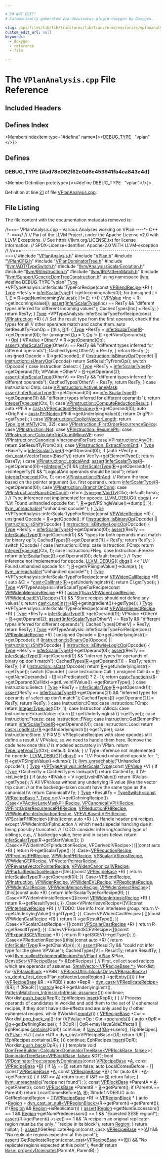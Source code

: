 ```yaml
---

# DO NOT EDIT!
# Automatically generated via docusaurus-plugin-doxygen by Doxygen.

slug: /api/files/lib/lib/transforms/lib/transforms/vectorize/vplananalysis-cpp
custom_edit_url: null
keywords:
  - doxygen
  - reference
  - file

---
```





# The `VPlanAnalysis.cpp` File Reference

<DoxygenPage pluginConfig={pluginConfig}>



## Included Headers

<IncludesList>
<IncludesListItem
  filePath="VPlanAnalysis.h"
  permalink="/docs/api/files/lib/lib/transforms/lib/transforms/vectorize/vplananalysis-h"
  isLocal="true" />
<IncludesListItem
  filePath="VPlan.h"
  permalink="/docs/api/files/lib/lib/transforms/lib/transforms/vectorize/vplan-h"
  isLocal="true" />
<IncludesListItem
  filePath="VPlanCFG.h"
  permalink="/docs/api/files/lib/lib/transforms/lib/transforms/vectorize/vplancfg-h"
  isLocal="true" />
<IncludesListItem
  filePath="VPlanDominatorTree.h"
  permalink="/docs/api/files/lib/lib/transforms/lib/transforms/vectorize/vplandominatortree-h"
  isLocal="true" />
<IncludesListItem
  filePath="llvm/ADT/TypeSwitch.h"
  permalink="/docs/api/files/include/include/llvm/include/llvm/adt/typeswitch-h"
  isLocal="true" />
<IncludesListItem
  filePath="llvm/Analysis/ScalarEvolution.h"
  permalink="/docs/api/files/include/include/llvm/include/llvm/analysis/scalarevolution-h"
  isLocal="true" />
<IncludesListItem
  filePath="llvm/IR/Instruction.h"
  permalink="/docs/api/files/include/include/llvm/include/llvm/ir/instruction-h"
  isLocal="true" />
<IncludesListItem
  filePath="llvm/IR/PatternMatch.h"
  permalink="/docs/api/files/include/include/llvm/include/llvm/ir/patternmatch-h"
  isLocal="true" />
<IncludesListItem
  filePath="llvm/Support/GenericDomTreeConstruction.h"
  permalink="/docs/api/files/include/include/llvm/include/llvm/support/genericdomtreeconstruction-h"
  isLocal="true" />
</IncludesList>

## Defines Index

<MembersIndex>

<MembersIndexItem
  type="#define"
  name={<><a href="#ad78e062f62e0d6e453941fb4ca843e4d">DEBUG&#95;TYPE</a>&nbsp;&nbsp;&nbsp;&quot;vplan&quot;</>}>
</MembersIndexItem>

</MembersIndex>


<SectionDefinition>

## Defines

### DEBUG&#95;TYPE {#ad78e062f62e0d6e453941fb4ca843e4d}

<MemberDefinition
  prototype={<>#define DEBUG&#95;TYPE&nbsp;&nbsp;&nbsp;&quot;vplan&quot;</>}>

Definition at line <a href="#l00021">21</a> of file <a href="/docs/api/files/lib/lib/transforms/lib/transforms/vectorize/vplananalysis-cpp">VPlanAnalysis.cpp</a>.
</MemberDefinition>

</SectionDefinition>

## File Listing

The file content with the documentation metadata removed is:

<ProgramListing>

<Link id="l00001" /><CodeLine lineNumber="1"><span class="doxyHighlightComment">//===- VPlanAnalysis.cpp - Various Analyses working on VPlan ----&#42;- C++ -&#42;-===//</span></CodeLine>
<Link id="l00002" /><CodeLine lineNumber="2"><span class="doxyHighlightComment">//</span></CodeLine>
<Link id="l00003" /><CodeLine lineNumber="3"><span class="doxyHighlightComment">// Part of the LLVM Project, under the Apache License v2.0 with LLVM Exceptions.</span></CodeLine>
<Link id="l00004" /><CodeLine lineNumber="4"><span class="doxyHighlightComment">// See https://llvm.org/LICENSE.txt for license information.</span></CodeLine>
<Link id="l00005" /><CodeLine lineNumber="5"><span class="doxyHighlightComment">// SPDX-License-Identifier: Apache-2.0 WITH LLVM-exception</span></CodeLine>
<Link id="l00006" /><CodeLine lineNumber="6"><span class="doxyHighlightComment">//</span></CodeLine>
<Link id="l00007" /><CodeLine lineNumber="7"><span class="doxyHighlightComment">//===----------------------------------------------------------------------===//</span></CodeLine>
<Link id="l00008" /><CodeLine lineNumber="8"></CodeLine>
<Link id="l00009" /><CodeLine lineNumber="9"><span class="doxyHighlightPreprocessor">#include &quot;<a href="/docs/api/files/lib/lib/transforms/lib/transforms/vectorize/vplananalysis-h">VPlanAnalysis.h</a>&quot;</span></CodeLine>
<Link id="l00010" /><CodeLine lineNumber="10"><span class="doxyHighlightPreprocessor">#include &quot;<a href="/docs/api/files/lib/lib/transforms/lib/transforms/vectorize/vplan-h">VPlan.h</a>&quot;</span></CodeLine>
<Link id="l00011" /><CodeLine lineNumber="11"><span class="doxyHighlightPreprocessor">#include &quot;<a href="/docs/api/files/lib/lib/transforms/lib/transforms/vectorize/vplancfg-h">VPlanCFG.h</a>&quot;</span></CodeLine>
<Link id="l00012" /><CodeLine lineNumber="12"><span class="doxyHighlightPreprocessor">#include &quot;<a href="/docs/api/files/lib/lib/transforms/lib/transforms/vectorize/vplandominatortree-h">VPlanDominatorTree.h</a>&quot;</span></CodeLine>
<Link id="l00013" /><CodeLine lineNumber="13"><span class="doxyHighlightPreprocessor">#include &quot;<a href="/docs/api/files/include/include/llvm/include/llvm/adt/typeswitch-h">llvm/ADT/TypeSwitch.h</a>&quot;</span></CodeLine>
<Link id="l00014" /><CodeLine lineNumber="14"><span class="doxyHighlightPreprocessor">#include &quot;<a href="/docs/api/files/include/include/llvm/include/llvm/analysis/scalarevolution-h">llvm/Analysis/ScalarEvolution.h</a>&quot;</span></CodeLine>
<Link id="l00015" /><CodeLine lineNumber="15"><span class="doxyHighlightPreprocessor">#include &quot;<a href="/docs/api/files/include/include/llvm/include/llvm/ir/instruction-h">llvm/IR/Instruction.h</a>&quot;</span></CodeLine>
<Link id="l00016" /><CodeLine lineNumber="16"><span class="doxyHighlightPreprocessor">#include &quot;<a href="/docs/api/files/include/include/llvm/include/llvm/ir/patternmatch-h">llvm/IR/PatternMatch.h</a>&quot;</span></CodeLine>
<Link id="l00017" /><CodeLine lineNumber="17"><span class="doxyHighlightPreprocessor">#include &quot;<a href="/docs/api/files/include/include/llvm/include/llvm/support/genericdomtreeconstruction-h">llvm/Support/GenericDomTreeConstruction.h</a>&quot;</span></CodeLine>
<Link id="l00018" /><CodeLine lineNumber="18"></CodeLine>
<Link id="l00019" /><CodeLine lineNumber="19"><span class="doxyHighlightKeyword">using namespace </span><span class="doxyHighlight"><a href="/docs/api/namespaces/llvm">llvm</a>;</span></CodeLine>
<Link id="l00020" /><CodeLine lineNumber="20"></CodeLine>
<Link id="l00021" /><CodeLine lineNumber="21" lineLink="#ad78e062f62e0d6e453941fb4ca843e4d"><span class="doxyHighlightPreprocessor">#define DEBUG&#95;TYPE &quot;vplan&quot;</span></CodeLine>
<Link id="l00022" /><CodeLine lineNumber="22"></CodeLine>
<Link id="l00023" /><CodeLine lineNumber="23"><span class="doxyHighlight"><a href="/docs/api/classes/llvm/type">Type</a> &#42;VPTypeAnalysis::inferScalarTypeForRecipe(</span><span class="doxyHighlightKeyword">const</span><span class="doxyHighlight"> <a href="/docs/api/classes/llvm/vpblendrecipe">VPBlendRecipe</a> &#42;R) &#123;</span></CodeLine>
<Link id="l00024" /><CodeLine lineNumber="24"><span class="doxyHighlight">  <a href="/docs/api/classes/llvm/type">Type</a> &#42;ResTy = <a href="/docs/api/classes/llvm/vptypeanalysis/#aac3fb75b481d61e325b6d869d0f5f278">inferScalarType</a>(R-&gt;getIncomingValue(0));</span></CodeLine>
<Link id="l00025" /><CodeLine lineNumber="25"><span class="doxyHighlight">  </span><span class="doxyHighlightKeywordFlow">for</span><span class="doxyHighlight"> (</span><span class="doxyHighlightKeywordType">unsigned</span><span class="doxyHighlight"> <a href="/docs/api/files/lib/lib/support/md5-cpp/#ac0eafdc9ee161b71e7af98af736952fd">I</a> = 1, <a href="/docs/api/files/lib/lib/ir/builtingcs-cpp/#abb2b3a60ccc38a28239e19a1646e0c8a">E</a> = R-&gt;getNumIncomingValues(); <a href="/docs/api/files/lib/lib/support/md5-cpp/#ac0eafdc9ee161b71e7af98af736952fd">I</a> != <a href="/docs/api/files/lib/lib/ir/builtingcs-cpp/#abb2b3a60ccc38a28239e19a1646e0c8a">E</a>; ++<a href="/docs/api/files/lib/lib/support/md5-cpp/#ac0eafdc9ee161b71e7af98af736952fd">I</a>) &#123;</span></CodeLine>
<Link id="l00026" /><CodeLine lineNumber="26"><span class="doxyHighlight">    <a href="/docs/api/classes/llvm/vpvalue">VPValue</a> &#42;Inc = R-&gt;getIncomingValue(<a href="/docs/api/files/lib/lib/support/md5-cpp/#ac0eafdc9ee161b71e7af98af736952fd">I</a>);</span></CodeLine>
<Link id="l00027" /><CodeLine lineNumber="27"><span class="doxyHighlight">    <a href="/docs/api/files/lib/lib/target/lib/target/amdgpu/silowercontrolflow-cpp/#a4868c5d81c5ccc98c47aeab6244346a0">assert</a>(<a href="/docs/api/classes/llvm/vptypeanalysis/#aac3fb75b481d61e325b6d869d0f5f278">inferScalarType</a>(Inc) == ResTy &amp;&amp;</span></CodeLine>
<Link id="l00028" /><CodeLine lineNumber="28"><span class="doxyHighlight">           </span><span class="doxyHighlightStringLiteral">&quot;different types inferred for different incoming values&quot;</span><span class="doxyHighlight">);</span></CodeLine>
<Link id="l00029" /><CodeLine lineNumber="29"><span class="doxyHighlight">    CachedTypes&#91;Inc&#93; = ResTy;</span></CodeLine>
<Link id="l00030" /><CodeLine lineNumber="30"><span class="doxyHighlight">  &#125;</span></CodeLine>
<Link id="l00031" /><CodeLine lineNumber="31"><span class="doxyHighlight">  </span><span class="doxyHighlightKeywordFlow">return</span><span class="doxyHighlight"> ResTy;</span></CodeLine>
<Link id="l00032" /><CodeLine lineNumber="32"><span class="doxyHighlight">&#125;</span></CodeLine>
<Link id="l00033" /><CodeLine lineNumber="33"></CodeLine>
<Link id="l00034" /><CodeLine lineNumber="34"><span class="doxyHighlight"><a href="/docs/api/classes/llvm/type">Type</a> &#42;VPTypeAnalysis::inferScalarTypeForRecipe(</span><span class="doxyHighlightKeyword">const</span><span class="doxyHighlight"> <a href="/docs/api/classes/llvm/vpinstruction">VPInstruction</a> &#42;R) &#123;</span></CodeLine>
<Link id="l00035" /><CodeLine lineNumber="35"><span class="doxyHighlight">  </span><span class="doxyHighlightComment">// Set the result type from the first operand, check if the types for all</span></CodeLine>
<Link id="l00036" /><CodeLine lineNumber="36"><span class="doxyHighlight">  </span><span class="doxyHighlightComment">// other operands match and cache them.</span></CodeLine>
<Link id="l00037" /><CodeLine lineNumber="37"><span class="doxyHighlight">  </span><span class="doxyHighlightKeyword">auto</span><span class="doxyHighlight"> SetResultTyFromOp = &#91;</span><span class="doxyHighlightKeyword">this</span><span class="doxyHighlight">, <a href="/docs/api/namespaces/llvm/riscvfencefield/#a147be9e9780c1e33363ea572d4c7b25fa1835091d83e0e052cd1a32c99b2be731">R</a>&#93;() &#123;</span></CodeLine>
<Link id="l00038" /><CodeLine lineNumber="38"><span class="doxyHighlight">    <a href="/docs/api/files/include/include/llvm/include/llvm/demangle/itaniumdemangle-h/#a88ee8e4eea43084bd8964682683da88caa1fa27779242b4902f7ae3bdd5c6d508">Type</a> &#42;ResTy = <a href="/docs/api/classes/llvm/vptypeanalysis/#aac3fb75b481d61e325b6d869d0f5f278">inferScalarType</a>(<a href="/docs/api/namespaces/llvm/riscvfencefield/#a147be9e9780c1e33363ea572d4c7b25fa1835091d83e0e052cd1a32c99b2be731">R</a>-&gt;getOperand(0));</span></CodeLine>
<Link id="l00039" /><CodeLine lineNumber="39"><span class="doxyHighlight">    </span><span class="doxyHighlightKeywordFlow">for</span><span class="doxyHighlight"> (</span><span class="doxyHighlightKeywordType">unsigned</span><span class="doxyHighlight"> <a href="/docs/api/namespaces/llvm/#ab471937b9a227e70c7fe8bd9604014d6">Op</a> = 1; <a href="/docs/api/namespaces/llvm/#ab471937b9a227e70c7fe8bd9604014d6">Op</a> != <a href="/docs/api/namespaces/llvm/riscvfencefield/#a147be9e9780c1e33363ea572d4c7b25fa1835091d83e0e052cd1a32c99b2be731">R</a>-&gt;getNumOperands(); ++<a href="/docs/api/namespaces/llvm/#ab471937b9a227e70c7fe8bd9604014d6">Op</a>) &#123;</span></CodeLine>
<Link id="l00040" /><CodeLine lineNumber="40"><span class="doxyHighlight">      VPValue &#42;OtherV = <a href="/docs/api/namespaces/llvm/riscvfencefield/#a147be9e9780c1e33363ea572d4c7b25fa1835091d83e0e052cd1a32c99b2be731">R</a>-&gt;getOperand(<a href="/docs/api/namespaces/llvm/#ab471937b9a227e70c7fe8bd9604014d6">Op</a>);</span></CodeLine>
<Link id="l00041" /><CodeLine lineNumber="41"><span class="doxyHighlight">      <a href="/docs/api/files/lib/lib/target/lib/target/amdgpu/silowercontrolflow-cpp/#a4868c5d81c5ccc98c47aeab6244346a0">assert</a>(<a href="/docs/api/classes/llvm/vptypeanalysis/#aac3fb75b481d61e325b6d869d0f5f278">inferScalarType</a>(OtherV) == ResTy &amp;&amp;</span></CodeLine>
<Link id="l00042" /><CodeLine lineNumber="42"><span class="doxyHighlight">             </span><span class="doxyHighlightStringLiteral">&quot;different types inferred for different operands&quot;</span><span class="doxyHighlight">);</span></CodeLine>
<Link id="l00043" /><CodeLine lineNumber="43"><span class="doxyHighlight">      CachedTypes&#91;OtherV&#93; = ResTy;</span></CodeLine>
<Link id="l00044" /><CodeLine lineNumber="44"><span class="doxyHighlight">    &#125;</span></CodeLine>
<Link id="l00045" /><CodeLine lineNumber="45"><span class="doxyHighlight">    </span><span class="doxyHighlightKeywordFlow">return</span><span class="doxyHighlight"> ResTy;</span></CodeLine>
<Link id="l00046" /><CodeLine lineNumber="46"><span class="doxyHighlight">  &#125;;</span></CodeLine>
<Link id="l00047" /><CodeLine lineNumber="47"></CodeLine>
<Link id="l00048" /><CodeLine lineNumber="48"><span class="doxyHighlight">  </span><span class="doxyHighlightKeywordType">unsigned</span><span class="doxyHighlight"> Opcode = <a href="/docs/api/namespaces/llvm/riscvfencefield/#a147be9e9780c1e33363ea572d4c7b25fa1835091d83e0e052cd1a32c99b2be731">R</a>-&gt;getOpcode();</span></CodeLine>
<Link id="l00049" /><CodeLine lineNumber="49"><span class="doxyHighlight">  </span><span class="doxyHighlightKeywordFlow">if</span><span class="doxyHighlight"> (<a href="/docs/api/classes/llvm/instruction/#a5c88132322ca3f46f242f7c023a57010">Instruction::isBinaryOp</a>(Opcode) || <a href="/docs/api/classes/llvm/instruction/#ae6249022aded13ad98775c11881bc117">Instruction::isUnaryOp</a>(Opcode))</span></CodeLine>
<Link id="l00050" /><CodeLine lineNumber="50"><span class="doxyHighlight">    </span><span class="doxyHighlightKeywordFlow">return</span><span class="doxyHighlight"> SetResultTyFromOp();</span></CodeLine>
<Link id="l00051" /><CodeLine lineNumber="51"></CodeLine>
<Link id="l00052" /><CodeLine lineNumber="52"><span class="doxyHighlight">  </span><span class="doxyHighlightKeywordFlow">switch</span><span class="doxyHighlight"> (Opcode) &#123;</span></CodeLine>
<Link id="l00053" /><CodeLine lineNumber="53"><span class="doxyHighlight">  </span><span class="doxyHighlightKeywordFlow">case</span><span class="doxyHighlight"> Instruction::Select: &#123;</span></CodeLine>
<Link id="l00054" /><CodeLine lineNumber="54"><span class="doxyHighlight">    <a href="/docs/api/files/include/include/llvm/include/llvm/demangle/itaniumdemangle-h/#a88ee8e4eea43084bd8964682683da88caa1fa27779242b4902f7ae3bdd5c6d508">Type</a> &#42;ResTy = <a href="/docs/api/classes/llvm/vptypeanalysis/#aac3fb75b481d61e325b6d869d0f5f278">inferScalarType</a>(<a href="/docs/api/namespaces/llvm/riscvfencefield/#a147be9e9780c1e33363ea572d4c7b25fa1835091d83e0e052cd1a32c99b2be731">R</a>-&gt;getOperand(1));</span></CodeLine>
<Link id="l00055" /><CodeLine lineNumber="55"><span class="doxyHighlight">    VPValue &#42;OtherV = <a href="/docs/api/namespaces/llvm/riscvfencefield/#a147be9e9780c1e33363ea572d4c7b25fa1835091d83e0e052cd1a32c99b2be731">R</a>-&gt;getOperand(2);</span></CodeLine>
<Link id="l00056" /><CodeLine lineNumber="56"><span class="doxyHighlight">    <a href="/docs/api/files/lib/lib/target/lib/target/amdgpu/silowercontrolflow-cpp/#a4868c5d81c5ccc98c47aeab6244346a0">assert</a>(<a href="/docs/api/classes/llvm/vptypeanalysis/#aac3fb75b481d61e325b6d869d0f5f278">inferScalarType</a>(OtherV) == ResTy &amp;&amp;</span></CodeLine>
<Link id="l00057" /><CodeLine lineNumber="57"><span class="doxyHighlight">           </span><span class="doxyHighlightStringLiteral">&quot;different types inferred for different operands&quot;</span><span class="doxyHighlight">);</span></CodeLine>
<Link id="l00058" /><CodeLine lineNumber="58"><span class="doxyHighlight">    CachedTypes&#91;OtherV&#93; = ResTy;</span></CodeLine>
<Link id="l00059" /><CodeLine lineNumber="59"><span class="doxyHighlight">    </span><span class="doxyHighlightKeywordFlow">return</span><span class="doxyHighlight"> ResTy;</span></CodeLine>
<Link id="l00060" /><CodeLine lineNumber="60"><span class="doxyHighlight">  &#125;</span></CodeLine>
<Link id="l00061" /><CodeLine lineNumber="61"><span class="doxyHighlight">  </span><span class="doxyHighlightKeywordFlow">case</span><span class="doxyHighlight"> Instruction::ICmp:</span></CodeLine>
<Link id="l00062" /><CodeLine lineNumber="62"><span class="doxyHighlight">  </span><span class="doxyHighlightKeywordFlow">case</span><span class="doxyHighlight"> <a href="/docs/api/classes/llvm/vpinstruction/#a507f9482c01673384c0c203530dad6f2a79a53c84dbac24c496a4c9a6cf70596c">VPInstruction::ActiveLaneMask</a>:</span></CodeLine>
<Link id="l00063" /><CodeLine lineNumber="63"><span class="doxyHighlight">    <a href="/docs/api/files/lib/lib/target/lib/target/amdgpu/silowercontrolflow-cpp/#a4868c5d81c5ccc98c47aeab6244346a0">assert</a>(<a href="/docs/api/classes/llvm/vptypeanalysis/#aac3fb75b481d61e325b6d869d0f5f278">inferScalarType</a>(<a href="/docs/api/namespaces/llvm/riscvfencefield/#a147be9e9780c1e33363ea572d4c7b25fa1835091d83e0e052cd1a32c99b2be731">R</a>-&gt;getOperand(0)) ==</span></CodeLine>
<Link id="l00064" /><CodeLine lineNumber="64"><span class="doxyHighlight">               <a href="/docs/api/classes/llvm/vptypeanalysis/#aac3fb75b481d61e325b6d869d0f5f278">inferScalarType</a>(<a href="/docs/api/namespaces/llvm/riscvfencefield/#a147be9e9780c1e33363ea572d4c7b25fa1835091d83e0e052cd1a32c99b2be731">R</a>-&gt;getOperand(1)) &amp;&amp;</span></CodeLine>
<Link id="l00065" /><CodeLine lineNumber="65"><span class="doxyHighlight">           </span><span class="doxyHighlightStringLiteral">&quot;different types inferred for different operands&quot;</span><span class="doxyHighlight">);</span></CodeLine>
<Link id="l00066" /><CodeLine lineNumber="66"><span class="doxyHighlight">    </span><span class="doxyHighlightKeywordFlow">return</span><span class="doxyHighlight"> <a href="/docs/api/classes/llvm/integertype/#a14f7b4f1aed38192fb6b7772eb506bdb">IntegerType::get</a>(Ctx, 1);</span></CodeLine>
<Link id="l00067" /><CodeLine lineNumber="67"><span class="doxyHighlight">  </span><span class="doxyHighlightKeywordFlow">case</span><span class="doxyHighlight"> <a href="/docs/api/classes/llvm/vpinstruction/#a507f9482c01673384c0c203530dad6f2ad9b4011dc2ac58da0fecd16d99f1f17d">VPInstruction::ComputeReductionResult</a>: &#123;</span></CodeLine>
<Link id="l00068" /><CodeLine lineNumber="68"><span class="doxyHighlight">    </span><span class="doxyHighlightKeyword">auto</span><span class="doxyHighlight"> &#42;PhiR = <a href="/docs/api/namespaces/llvm/#ac4fc845f5ed92de63cd4474f128f5fc5">cast&lt;VPReductionPHIRecipe&gt;</a>(<a href="/docs/api/namespaces/llvm/riscvfencefield/#a147be9e9780c1e33363ea572d4c7b25fa1835091d83e0e052cd1a32c99b2be731">R</a>-&gt;getOperand(0));</span></CodeLine>
<Link id="l00069" /><CodeLine lineNumber="69"><span class="doxyHighlight">    </span><span class="doxyHighlightKeyword">auto</span><span class="doxyHighlight"> &#42;OrigPhi = <a href="/docs/api/namespaces/llvm/#ac4fc845f5ed92de63cd4474f128f5fc5">cast&lt;PHINode&gt;</a>(PhiR-&gt;getUnderlyingValue());</span></CodeLine>
<Link id="l00070" /><CodeLine lineNumber="70"><span class="doxyHighlight">    </span><span class="doxyHighlightKeywordFlow">return</span><span class="doxyHighlight"> OrigPhi-&gt;getType();</span></CodeLine>
<Link id="l00071" /><CodeLine lineNumber="71"><span class="doxyHighlight">  &#125;</span></CodeLine>
<Link id="l00072" /><CodeLine lineNumber="72"><span class="doxyHighlight">  </span><span class="doxyHighlightKeywordFlow">case</span><span class="doxyHighlight"> <a href="/docs/api/classes/llvm/vpinstruction/#a507f9482c01673384c0c203530dad6f2a8c9deab6571a0b4db0c69c64c0d682eb">VPInstruction::ExplicitVectorLength</a>:</span></CodeLine>
<Link id="l00073" /><CodeLine lineNumber="73"><span class="doxyHighlight">    </span><span class="doxyHighlightKeywordFlow">return</span><span class="doxyHighlight"> <a href="/docs/api/classes/llvm/type/#acaf8e4c3e40e01e848c1fad5f05b81cd">Type::getIntNTy</a>(Ctx, 32);</span></CodeLine>
<Link id="l00074" /><CodeLine lineNumber="74"><span class="doxyHighlight">  </span><span class="doxyHighlightKeywordFlow">case</span><span class="doxyHighlight"> <a href="/docs/api/classes/llvm/vpinstruction/#a507f9482c01673384c0c203530dad6f2a811727530f9a54b651d638943d34aa61">VPInstruction::FirstOrderRecurrenceSplice</a>:</span></CodeLine>
<Link id="l00075" /><CodeLine lineNumber="75"><span class="doxyHighlight">  </span><span class="doxyHighlightKeywordFlow">case</span><span class="doxyHighlight"> <a href="/docs/api/classes/llvm/vpinstruction/#a507f9482c01673384c0c203530dad6f2adc31f61474346e1f42ec58902ee8a48b">VPInstruction::Not</a>:</span></CodeLine>
<Link id="l00076" /><CodeLine lineNumber="76"><span class="doxyHighlight">  </span><span class="doxyHighlightKeywordFlow">case</span><span class="doxyHighlight"> <a href="/docs/api/classes/llvm/vpinstruction/#a507f9482c01673384c0c203530dad6f2a36144832b0ebcda13ce881d2b60eaf91">VPInstruction::ResumePhi</a>:</span></CodeLine>
<Link id="l00077" /><CodeLine lineNumber="77"><span class="doxyHighlight">  </span><span class="doxyHighlightKeywordFlow">case</span><span class="doxyHighlight"> <a href="/docs/api/classes/llvm/vpinstruction/#a507f9482c01673384c0c203530dad6f2add61254acc7408bb3c3bb55765481418">VPInstruction::CalculateTripCountMinusVF</a>:</span></CodeLine>
<Link id="l00078" /><CodeLine lineNumber="78"><span class="doxyHighlight">  </span><span class="doxyHighlightKeywordFlow">case</span><span class="doxyHighlight"> <a href="/docs/api/classes/llvm/vpinstruction/#a507f9482c01673384c0c203530dad6f2ad271d9d05bf5644dfa1487b3fc42a131">VPInstruction::CanonicalIVIncrementForPart</a>:</span></CodeLine>
<Link id="l00079" /><CodeLine lineNumber="79"><span class="doxyHighlight">  </span><span class="doxyHighlightKeywordFlow">case</span><span class="doxyHighlight"> <a href="/docs/api/classes/llvm/vpinstruction/#a507f9482c01673384c0c203530dad6f2aeb4304c45f6343ca9188dbe52456a969">VPInstruction::AnyOf</a>:</span></CodeLine>
<Link id="l00080" /><CodeLine lineNumber="80"><span class="doxyHighlight">    </span><span class="doxyHighlightKeywordFlow">return</span><span class="doxyHighlight"> SetResultTyFromOp();</span></CodeLine>
<Link id="l00081" /><CodeLine lineNumber="81"><span class="doxyHighlight">  </span><span class="doxyHighlightKeywordFlow">case</span><span class="doxyHighlight"> <a href="/docs/api/classes/llvm/vpinstruction/#a507f9482c01673384c0c203530dad6f2ad6b029191d02f4c7a7dda59e44c88ab6">VPInstruction::ExtractFromEnd</a>: &#123;</span></CodeLine>
<Link id="l00082" /><CodeLine lineNumber="82"><span class="doxyHighlight">    <a href="/docs/api/files/include/include/llvm/include/llvm/demangle/itaniumdemangle-h/#a88ee8e4eea43084bd8964682683da88caa1fa27779242b4902f7ae3bdd5c6d508">Type</a> &#42;BaseTy = <a href="/docs/api/classes/llvm/vptypeanalysis/#aac3fb75b481d61e325b6d869d0f5f278">inferScalarType</a>(<a href="/docs/api/namespaces/llvm/riscvfencefield/#a147be9e9780c1e33363ea572d4c7b25fa1835091d83e0e052cd1a32c99b2be731">R</a>-&gt;getOperand(0));</span></CodeLine>
<Link id="l00083" /><CodeLine lineNumber="83"><span class="doxyHighlight">    </span><span class="doxyHighlightKeywordFlow">if</span><span class="doxyHighlight"> (</span><span class="doxyHighlightKeyword">auto</span><span class="doxyHighlight"> &#42;VecTy = <a href="/docs/api/namespaces/llvm/#a22eeee01734061ac1b31ccd994c49eef">dyn&#95;cast&lt;VectorType&gt;</a>(BaseTy))</span></CodeLine>
<Link id="l00084" /><CodeLine lineNumber="84"><span class="doxyHighlight">      </span><span class="doxyHighlightKeywordFlow">return</span><span class="doxyHighlight"> VecTy-&gt;getElementType();</span></CodeLine>
<Link id="l00085" /><CodeLine lineNumber="85"><span class="doxyHighlight">    </span><span class="doxyHighlightKeywordFlow">return</span><span class="doxyHighlight"> BaseTy;</span></CodeLine>
<Link id="l00086" /><CodeLine lineNumber="86"><span class="doxyHighlight">  &#125;</span></CodeLine>
<Link id="l00087" /><CodeLine lineNumber="87"><span class="doxyHighlight">  </span><span class="doxyHighlightKeywordFlow">case</span><span class="doxyHighlight"> <a href="/docs/api/classes/llvm/vpinstruction/#a507f9482c01673384c0c203530dad6f2abeeaaa123e853f501079c8214ebbe574">VPInstruction::LogicalAnd</a>:</span></CodeLine>
<Link id="l00088" /><CodeLine lineNumber="88"><span class="doxyHighlight">    <a href="/docs/api/files/lib/lib/target/lib/target/amdgpu/silowercontrolflow-cpp/#a4868c5d81c5ccc98c47aeab6244346a0">assert</a>(<a href="/docs/api/classes/llvm/vptypeanalysis/#aac3fb75b481d61e325b6d869d0f5f278">inferScalarType</a>(<a href="/docs/api/namespaces/llvm/riscvfencefield/#a147be9e9780c1e33363ea572d4c7b25fa1835091d83e0e052cd1a32c99b2be731">R</a>-&gt;getOperand(0))-&gt;<a href="/docs/api/classes/llvm/type/#ac6d28a9b11139182134a9618028a0d07">isIntegerTy</a>(1) &amp;&amp;</span></CodeLine>
<Link id="l00089" /><CodeLine lineNumber="89"><span class="doxyHighlight">           <a href="/docs/api/classes/llvm/vptypeanalysis/#aac3fb75b481d61e325b6d869d0f5f278">inferScalarType</a>(<a href="/docs/api/namespaces/llvm/riscvfencefield/#a147be9e9780c1e33363ea572d4c7b25fa1835091d83e0e052cd1a32c99b2be731">R</a>-&gt;getOperand(1))-&gt;isIntegerTy(1) &amp;&amp;</span></CodeLine>
<Link id="l00090" /><CodeLine lineNumber="90"><span class="doxyHighlight">           </span><span class="doxyHighlightStringLiteral">&quot;LogicalAnd operands should be bool&quot;</span><span class="doxyHighlight">);</span></CodeLine>
<Link id="l00091" /><CodeLine lineNumber="91"><span class="doxyHighlight">    </span><span class="doxyHighlightKeywordFlow">return</span><span class="doxyHighlight"> <a href="/docs/api/classes/llvm/integertype/#a14f7b4f1aed38192fb6b7772eb506bdb">IntegerType::get</a>(Ctx, 1);</span></CodeLine>
<Link id="l00092" /><CodeLine lineNumber="92"><span class="doxyHighlight">  </span><span class="doxyHighlightKeywordFlow">case</span><span class="doxyHighlight"> <a href="/docs/api/classes/llvm/vpinstruction/#a507f9482c01673384c0c203530dad6f2a055004cd2c472e5a3de6eb59c5f8d9f5">VPInstruction::PtrAdd</a>:</span></CodeLine>
<Link id="l00093" /><CodeLine lineNumber="93"><span class="doxyHighlight">    </span><span class="doxyHighlightComment">// Return the type based on the pointer argument (i.e. first operand).</span></CodeLine>
<Link id="l00094" /><CodeLine lineNumber="94"><span class="doxyHighlight">    </span><span class="doxyHighlightKeywordFlow">return</span><span class="doxyHighlight"> <a href="/docs/api/classes/llvm/vptypeanalysis/#aac3fb75b481d61e325b6d869d0f5f278">inferScalarType</a>(<a href="/docs/api/namespaces/llvm/riscvfencefield/#a147be9e9780c1e33363ea572d4c7b25fa1835091d83e0e052cd1a32c99b2be731">R</a>-&gt;getOperand(0));</span></CodeLine>
<Link id="l00095" /><CodeLine lineNumber="95"><span class="doxyHighlight">  </span><span class="doxyHighlightKeywordFlow">case</span><span class="doxyHighlight"> <a href="/docs/api/classes/llvm/vpinstruction/#a507f9482c01673384c0c203530dad6f2a0062eccdb4956531f7b6a3cf71c3320c">VPInstruction::BranchOnCond</a>:</span></CodeLine>
<Link id="l00096" /><CodeLine lineNumber="96"><span class="doxyHighlight">  </span><span class="doxyHighlightKeywordFlow">case</span><span class="doxyHighlight"> <a href="/docs/api/classes/llvm/vpinstruction/#a507f9482c01673384c0c203530dad6f2a49dcace93798ddd457a9d4e584bbc9a2">VPInstruction::BranchOnCount</a>:</span></CodeLine>
<Link id="l00097" /><CodeLine lineNumber="97"><span class="doxyHighlight">    </span><span class="doxyHighlightKeywordFlow">return</span><span class="doxyHighlight"> <a href="/docs/api/classes/llvm/type/#a6e20e76960d952de088354cbcd14c3ab">Type::getVoidTy</a>(Ctx);</span></CodeLine>
<Link id="l00098" /><CodeLine lineNumber="98"><span class="doxyHighlight">  </span><span class="doxyHighlightKeywordFlow">default</span><span class="doxyHighlight">:</span></CodeLine>
<Link id="l00099" /><CodeLine lineNumber="99"><span class="doxyHighlight">    </span><span class="doxyHighlightKeywordFlow">break</span><span class="doxyHighlight">;</span></CodeLine>
<Link id="l00100" /><CodeLine lineNumber="100"><span class="doxyHighlight">  &#125;</span></CodeLine>
<Link id="l00101" /><CodeLine lineNumber="101"><span class="doxyHighlight">  </span><span class="doxyHighlightComment">// Type inference not implemented for opcode.</span></CodeLine>
<Link id="l00102" /><CodeLine lineNumber="102"><span class="doxyHighlight">  <a href="/docs/api/files/include/include/llvm/include/llvm/support/debug-h/#a196897517069dda1bdb549e24468f7d7">LLVM&#95;DEBUG</a>(&#123;</span></CodeLine>
<Link id="l00103" /><CodeLine lineNumber="103"><span class="doxyHighlight">    <a href="/docs/api/namespaces/llvm/#a7c46c742c31be54870e2038048e6b391">dbgs</a>() &lt;&lt; </span><span class="doxyHighlightStringLiteral">&quot;LV: Found unhandled opcode for: &quot;</span><span class="doxyHighlight">;</span></CodeLine>
<Link id="l00104" /><CodeLine lineNumber="104"><span class="doxyHighlight">    <a href="/docs/api/namespaces/llvm/riscvfencefield/#a147be9e9780c1e33363ea572d4c7b25fa1835091d83e0e052cd1a32c99b2be731">R</a>-&gt;getVPSingleValue()-&gt;dump();</span></CodeLine>
<Link id="l00105" /><CodeLine lineNumber="105"><span class="doxyHighlight">  &#125;);</span></CodeLine>
<Link id="l00106" /><CodeLine lineNumber="106"><span class="doxyHighlight">  <a href="/docs/api/files/include/include/llvm/include/llvm/support/errorhandling-h/#ace243f5c25697a1107cce46626b3dc94">llvm&#95;unreachable</a>(</span><span class="doxyHighlightStringLiteral">&quot;Unhandled opcode!&quot;</span><span class="doxyHighlight">);</span></CodeLine>
<Link id="l00107" /><CodeLine lineNumber="107"><span class="doxyHighlight">&#125;</span></CodeLine>
<Link id="l00108" /><CodeLine lineNumber="108"></CodeLine>
<Link id="l00109" /><CodeLine lineNumber="109"><span class="doxyHighlight"><a href="/docs/api/classes/llvm/type">Type</a> &#42;VPTypeAnalysis::inferScalarTypeForRecipe(</span><span class="doxyHighlightKeyword">const</span><span class="doxyHighlight"> <a href="/docs/api/classes/llvm/vpwidenrecipe">VPWidenRecipe</a> &#42;R) &#123;</span></CodeLine>
<Link id="l00110" /><CodeLine lineNumber="110"><span class="doxyHighlight">  </span><span class="doxyHighlightKeywordType">unsigned</span><span class="doxyHighlight"> Opcode = <a href="/docs/api/namespaces/llvm/riscvfencefield/#a147be9e9780c1e33363ea572d4c7b25fa1835091d83e0e052cd1a32c99b2be731">R</a>-&gt;getOpcode();</span></CodeLine>
<Link id="l00111" /><CodeLine lineNumber="111"><span class="doxyHighlight">  </span><span class="doxyHighlightKeywordFlow">if</span><span class="doxyHighlight"> (<a href="/docs/api/classes/llvm/instruction/#a5c88132322ca3f46f242f7c023a57010">Instruction::isBinaryOp</a>(Opcode) || <a href="/docs/api/classes/llvm/instruction/#ac5984d6827f6e6922bed00bf03ba9552">Instruction::isShift</a>(Opcode) ||</span></CodeLine>
<Link id="l00112" /><CodeLine lineNumber="112"><span class="doxyHighlight">      <a href="/docs/api/classes/llvm/instruction/#ac3376e3bd632ad72252638ae43295ce4">Instruction::isBitwiseLogicOp</a>(Opcode)) &#123;</span></CodeLine>
<Link id="l00113" /><CodeLine lineNumber="113"><span class="doxyHighlight">    <a href="/docs/api/files/include/include/llvm/include/llvm/demangle/itaniumdemangle-h/#a88ee8e4eea43084bd8964682683da88caa1fa27779242b4902f7ae3bdd5c6d508">Type</a> &#42;ResTy = <a href="/docs/api/classes/llvm/vptypeanalysis/#aac3fb75b481d61e325b6d869d0f5f278">inferScalarType</a>(<a href="/docs/api/namespaces/llvm/riscvfencefield/#a147be9e9780c1e33363ea572d4c7b25fa1835091d83e0e052cd1a32c99b2be731">R</a>-&gt;getOperand(0));</span></CodeLine>
<Link id="l00114" /><CodeLine lineNumber="114"><span class="doxyHighlight">    <a href="/docs/api/files/lib/lib/target/lib/target/amdgpu/silowercontrolflow-cpp/#a4868c5d81c5ccc98c47aeab6244346a0">assert</a>(ResTy == <a href="/docs/api/classes/llvm/vptypeanalysis/#aac3fb75b481d61e325b6d869d0f5f278">inferScalarType</a>(<a href="/docs/api/namespaces/llvm/riscvfencefield/#a147be9e9780c1e33363ea572d4c7b25fa1835091d83e0e052cd1a32c99b2be731">R</a>-&gt;getOperand(1)) &amp;&amp;</span></CodeLine>
<Link id="l00115" /><CodeLine lineNumber="115"><span class="doxyHighlight">           </span><span class="doxyHighlightStringLiteral">&quot;types for both operands must match for binary op&quot;</span><span class="doxyHighlight">);</span></CodeLine>
<Link id="l00116" /><CodeLine lineNumber="116"><span class="doxyHighlight">    CachedTypes&#91;<a href="/docs/api/namespaces/llvm/riscvfencefield/#a147be9e9780c1e33363ea572d4c7b25fa1835091d83e0e052cd1a32c99b2be731">R</a>-&gt;getOperand(1)&#93; = ResTy;</span></CodeLine>
<Link id="l00117" /><CodeLine lineNumber="117"><span class="doxyHighlight">    </span><span class="doxyHighlightKeywordFlow">return</span><span class="doxyHighlight"> ResTy;</span></CodeLine>
<Link id="l00118" /><CodeLine lineNumber="118"><span class="doxyHighlight">  &#125;</span></CodeLine>
<Link id="l00119" /><CodeLine lineNumber="119"></CodeLine>
<Link id="l00120" /><CodeLine lineNumber="120"><span class="doxyHighlight">  </span><span class="doxyHighlightKeywordFlow">switch</span><span class="doxyHighlight"> (Opcode) &#123;</span></CodeLine>
<Link id="l00121" /><CodeLine lineNumber="121"><span class="doxyHighlight">  </span><span class="doxyHighlightKeywordFlow">case</span><span class="doxyHighlight"> Instruction::ICmp:</span></CodeLine>
<Link id="l00122" /><CodeLine lineNumber="122"><span class="doxyHighlight">  </span><span class="doxyHighlightKeywordFlow">case</span><span class="doxyHighlight"> Instruction::FCmp:</span></CodeLine>
<Link id="l00123" /><CodeLine lineNumber="123"><span class="doxyHighlight">    </span><span class="doxyHighlightKeywordFlow">return</span><span class="doxyHighlight"> <a href="/docs/api/classes/llvm/integertype/#a14f7b4f1aed38192fb6b7772eb506bdb">IntegerType::get</a>(Ctx, 1);</span></CodeLine>
<Link id="l00124" /><CodeLine lineNumber="124"><span class="doxyHighlight">  </span><span class="doxyHighlightKeywordFlow">case</span><span class="doxyHighlight"> Instruction::FNeg:</span></CodeLine>
<Link id="l00125" /><CodeLine lineNumber="125"><span class="doxyHighlight">  </span><span class="doxyHighlightKeywordFlow">case</span><span class="doxyHighlight"> Instruction::Freeze:</span></CodeLine>
<Link id="l00126" /><CodeLine lineNumber="126"><span class="doxyHighlight">    </span><span class="doxyHighlightKeywordFlow">return</span><span class="doxyHighlight"> <a href="/docs/api/classes/llvm/vptypeanalysis/#aac3fb75b481d61e325b6d869d0f5f278">inferScalarType</a>(<a href="/docs/api/namespaces/llvm/riscvfencefield/#a147be9e9780c1e33363ea572d4c7b25fa1835091d83e0e052cd1a32c99b2be731">R</a>-&gt;getOperand(0));</span></CodeLine>
<Link id="l00127" /><CodeLine lineNumber="127"><span class="doxyHighlight">  </span><span class="doxyHighlightKeywordFlow">default</span><span class="doxyHighlight">:</span></CodeLine>
<Link id="l00128" /><CodeLine lineNumber="128"><span class="doxyHighlight">    </span><span class="doxyHighlightKeywordFlow">break</span><span class="doxyHighlight">;</span></CodeLine>
<Link id="l00129" /><CodeLine lineNumber="129"><span class="doxyHighlight">  &#125;</span></CodeLine>
<Link id="l00130" /><CodeLine lineNumber="130"></CodeLine>
<Link id="l00131" /><CodeLine lineNumber="131"><span class="doxyHighlight">  </span><span class="doxyHighlightComment">// Type inference not implemented for opcode.</span></CodeLine>
<Link id="l00132" /><CodeLine lineNumber="132"><span class="doxyHighlight">  <a href="/docs/api/files/include/include/llvm/include/llvm/support/debug-h/#a196897517069dda1bdb549e24468f7d7">LLVM&#95;DEBUG</a>(&#123;</span></CodeLine>
<Link id="l00133" /><CodeLine lineNumber="133"><span class="doxyHighlight">    <a href="/docs/api/namespaces/llvm/#a7c46c742c31be54870e2038048e6b391">dbgs</a>() &lt;&lt; </span><span class="doxyHighlightStringLiteral">&quot;LV: Found unhandled opcode for: &quot;</span><span class="doxyHighlight">;</span></CodeLine>
<Link id="l00134" /><CodeLine lineNumber="134"><span class="doxyHighlight">    <a href="/docs/api/namespaces/llvm/riscvfencefield/#a147be9e9780c1e33363ea572d4c7b25fa1835091d83e0e052cd1a32c99b2be731">R</a>-&gt;getVPSingleValue()-&gt;dump();</span></CodeLine>
<Link id="l00135" /><CodeLine lineNumber="135"><span class="doxyHighlight">  &#125;);</span></CodeLine>
<Link id="l00136" /><CodeLine lineNumber="136"><span class="doxyHighlight">  <a href="/docs/api/files/include/include/llvm/include/llvm/support/errorhandling-h/#ace243f5c25697a1107cce46626b3dc94">llvm&#95;unreachable</a>(</span><span class="doxyHighlightStringLiteral">&quot;Unhandled opcode!&quot;</span><span class="doxyHighlight">);</span></CodeLine>
<Link id="l00137" /><CodeLine lineNumber="137"><span class="doxyHighlight">&#125;</span></CodeLine>
<Link id="l00138" /><CodeLine lineNumber="138"></CodeLine>
<Link id="l00139" /><CodeLine lineNumber="139"><span class="doxyHighlight"><a href="/docs/api/classes/llvm/type">Type</a> &#42;VPTypeAnalysis::inferScalarTypeForRecipe(</span><span class="doxyHighlightKeyword">const</span><span class="doxyHighlight"> <a href="/docs/api/classes/llvm/vpwidencallrecipe">VPWidenCallRecipe</a> &#42;R) &#123;</span></CodeLine>
<Link id="l00140" /><CodeLine lineNumber="140"><span class="doxyHighlight">  </span><span class="doxyHighlightKeyword">auto</span><span class="doxyHighlight"> &amp;CI = &#42;<a href="/docs/api/namespaces/llvm/#ac4fc845f5ed92de63cd4474f128f5fc5">cast&lt;CallInst&gt;</a>(<a href="/docs/api/namespaces/llvm/riscvfencefield/#a147be9e9780c1e33363ea572d4c7b25fa1835091d83e0e052cd1a32c99b2be731">R</a>-&gt;getUnderlyingInstr());</span></CodeLine>
<Link id="l00141" /><CodeLine lineNumber="141"><span class="doxyHighlight">  </span><span class="doxyHighlightKeywordFlow">return</span><span class="doxyHighlight"> CI.getType();</span></CodeLine>
<Link id="l00142" /><CodeLine lineNumber="142"><span class="doxyHighlight">&#125;</span></CodeLine>
<Link id="l00143" /><CodeLine lineNumber="143"></CodeLine>
<Link id="l00144" /><CodeLine lineNumber="144"><span class="doxyHighlight"><a href="/docs/api/classes/llvm/type">Type</a> &#42;VPTypeAnalysis::inferScalarTypeForRecipe(</span><span class="doxyHighlightKeyword">const</span><span class="doxyHighlight"> <a href="/docs/api/classes/llvm/vpwidenmemoryrecipe">VPWidenMemoryRecipe</a> &#42;R) &#123;</span></CodeLine>
<Link id="l00145" /><CodeLine lineNumber="145"><span class="doxyHighlight">  <a href="/docs/api/files/lib/lib/target/lib/target/amdgpu/silowercontrolflow-cpp/#a4868c5d81c5ccc98c47aeab6244346a0">assert</a>((<a href="/docs/api/namespaces/llvm/#a92ca992e52dddc420f4b069cae06dfbe">isa&lt;VPWidenLoadRecipe, VPWidenLoadEVLRecipe&gt;</a>(R)) &amp;&amp;</span></CodeLine>
<Link id="l00146" /><CodeLine lineNumber="146"><span class="doxyHighlight">         </span><span class="doxyHighlightStringLiteral">&quot;Store recipes should not define any values&quot;</span><span class="doxyHighlight">);</span></CodeLine>
<Link id="l00147" /><CodeLine lineNumber="147"><span class="doxyHighlight">  </span><span class="doxyHighlightKeywordFlow">return</span><span class="doxyHighlight"> <a href="/docs/api/namespaces/llvm/#ac4fc845f5ed92de63cd4474f128f5fc5">cast&lt;LoadInst&gt;</a>(&amp;<a href="/docs/api/namespaces/llvm/riscvfencefield/#a147be9e9780c1e33363ea572d4c7b25fa1835091d83e0e052cd1a32c99b2be731">R</a>-&gt;getIngredient())-&gt;getType();</span></CodeLine>
<Link id="l00148" /><CodeLine lineNumber="148"><span class="doxyHighlight">&#125;</span></CodeLine>
<Link id="l00149" /><CodeLine lineNumber="149"></CodeLine>
<Link id="l00150" /><CodeLine lineNumber="150"><span class="doxyHighlight"><a href="/docs/api/classes/llvm/type">Type</a> &#42;VPTypeAnalysis::inferScalarTypeForRecipe(</span><span class="doxyHighlightKeyword">const</span><span class="doxyHighlight"> <a href="/docs/api/structs/llvm/vpwidenselectrecipe">VPWidenSelectRecipe</a> &#42;R) &#123;</span></CodeLine>
<Link id="l00151" /><CodeLine lineNumber="151"><span class="doxyHighlight">  <a href="/docs/api/files/include/include/llvm/include/llvm/demangle/itaniumdemangle-h/#a88ee8e4eea43084bd8964682683da88caa1fa27779242b4902f7ae3bdd5c6d508">Type</a> &#42;ResTy = <a href="/docs/api/classes/llvm/vptypeanalysis/#aac3fb75b481d61e325b6d869d0f5f278">inferScalarType</a>(<a href="/docs/api/namespaces/llvm/riscvfencefield/#a147be9e9780c1e33363ea572d4c7b25fa1835091d83e0e052cd1a32c99b2be731">R</a>-&gt;getOperand(1));</span></CodeLine>
<Link id="l00152" /><CodeLine lineNumber="152"><span class="doxyHighlight">  VPValue &#42;OtherV = <a href="/docs/api/namespaces/llvm/riscvfencefield/#a147be9e9780c1e33363ea572d4c7b25fa1835091d83e0e052cd1a32c99b2be731">R</a>-&gt;getOperand(2);</span></CodeLine>
<Link id="l00153" /><CodeLine lineNumber="153"><span class="doxyHighlight">  <a href="/docs/api/files/lib/lib/target/lib/target/amdgpu/silowercontrolflow-cpp/#a4868c5d81c5ccc98c47aeab6244346a0">assert</a>(<a href="/docs/api/classes/llvm/vptypeanalysis/#aac3fb75b481d61e325b6d869d0f5f278">inferScalarType</a>(OtherV) == ResTy &amp;&amp;</span></CodeLine>
<Link id="l00154" /><CodeLine lineNumber="154"><span class="doxyHighlight">         </span><span class="doxyHighlightStringLiteral">&quot;different types inferred for different operands&quot;</span><span class="doxyHighlight">);</span></CodeLine>
<Link id="l00155" /><CodeLine lineNumber="155"><span class="doxyHighlight">  CachedTypes&#91;OtherV&#93; = ResTy;</span></CodeLine>
<Link id="l00156" /><CodeLine lineNumber="156"><span class="doxyHighlight">  </span><span class="doxyHighlightKeywordFlow">return</span><span class="doxyHighlight"> ResTy;</span></CodeLine>
<Link id="l00157" /><CodeLine lineNumber="157"><span class="doxyHighlight">&#125;</span></CodeLine>
<Link id="l00158" /><CodeLine lineNumber="158"></CodeLine>
<Link id="l00159" /><CodeLine lineNumber="159"><span class="doxyHighlight"><a href="/docs/api/classes/llvm/type">Type</a> &#42;VPTypeAnalysis::inferScalarTypeForRecipe(</span><span class="doxyHighlightKeyword">const</span><span class="doxyHighlight"> <a href="/docs/api/classes/llvm/vpreplicaterecipe">VPReplicateRecipe</a> &#42;R) &#123;</span></CodeLine>
<Link id="l00160" /><CodeLine lineNumber="160"><span class="doxyHighlight">  </span><span class="doxyHighlightKeywordType">unsigned</span><span class="doxyHighlight"> Opcode = <a href="/docs/api/namespaces/llvm/riscvfencefield/#a147be9e9780c1e33363ea572d4c7b25fa1835091d83e0e052cd1a32c99b2be731">R</a>-&gt;getUnderlyingInstr()-&gt;getOpcode();</span></CodeLine>
<Link id="l00161" /><CodeLine lineNumber="161"></CodeLine>
<Link id="l00162" /><CodeLine lineNumber="162"><span class="doxyHighlight">  </span><span class="doxyHighlightKeywordFlow">if</span><span class="doxyHighlight"> (<a href="/docs/api/classes/llvm/instruction/#a5c88132322ca3f46f242f7c023a57010">Instruction::isBinaryOp</a>(Opcode) || <a href="/docs/api/classes/llvm/instruction/#ac5984d6827f6e6922bed00bf03ba9552">Instruction::isShift</a>(Opcode) ||</span></CodeLine>
<Link id="l00163" /><CodeLine lineNumber="163"><span class="doxyHighlight">      <a href="/docs/api/classes/llvm/instruction/#ac3376e3bd632ad72252638ae43295ce4">Instruction::isBitwiseLogicOp</a>(Opcode)) &#123;</span></CodeLine>
<Link id="l00164" /><CodeLine lineNumber="164"><span class="doxyHighlight">    <a href="/docs/api/files/include/include/llvm/include/llvm/demangle/itaniumdemangle-h/#a88ee8e4eea43084bd8964682683da88caa1fa27779242b4902f7ae3bdd5c6d508">Type</a> &#42;ResTy = <a href="/docs/api/classes/llvm/vptypeanalysis/#aac3fb75b481d61e325b6d869d0f5f278">inferScalarType</a>(<a href="/docs/api/namespaces/llvm/riscvfencefield/#a147be9e9780c1e33363ea572d4c7b25fa1835091d83e0e052cd1a32c99b2be731">R</a>-&gt;getOperand(0));</span></CodeLine>
<Link id="l00165" /><CodeLine lineNumber="165"><span class="doxyHighlight">    <a href="/docs/api/files/lib/lib/target/lib/target/amdgpu/silowercontrolflow-cpp/#a4868c5d81c5ccc98c47aeab6244346a0">assert</a>(ResTy == <a href="/docs/api/classes/llvm/vptypeanalysis/#aac3fb75b481d61e325b6d869d0f5f278">inferScalarType</a>(<a href="/docs/api/namespaces/llvm/riscvfencefield/#a147be9e9780c1e33363ea572d4c7b25fa1835091d83e0e052cd1a32c99b2be731">R</a>-&gt;getOperand(1)) &amp;&amp;</span></CodeLine>
<Link id="l00166" /><CodeLine lineNumber="166"><span class="doxyHighlight">           </span><span class="doxyHighlightStringLiteral">&quot;inferred types for operands of binary op don&#39;t match&quot;</span><span class="doxyHighlight">);</span></CodeLine>
<Link id="l00167" /><CodeLine lineNumber="167"><span class="doxyHighlight">    CachedTypes&#91;<a href="/docs/api/namespaces/llvm/riscvfencefield/#a147be9e9780c1e33363ea572d4c7b25fa1835091d83e0e052cd1a32c99b2be731">R</a>-&gt;getOperand(1)&#93; = ResTy;</span></CodeLine>
<Link id="l00168" /><CodeLine lineNumber="168"><span class="doxyHighlight">    </span><span class="doxyHighlightKeywordFlow">return</span><span class="doxyHighlight"> ResTy;</span></CodeLine>
<Link id="l00169" /><CodeLine lineNumber="169"><span class="doxyHighlight">  &#125;</span></CodeLine>
<Link id="l00170" /><CodeLine lineNumber="170"></CodeLine>
<Link id="l00171" /><CodeLine lineNumber="171"><span class="doxyHighlight">  </span><span class="doxyHighlightKeywordFlow">if</span><span class="doxyHighlight"> (<a href="/docs/api/classes/llvm/instruction/#a27997849d8982bf226891024fd68daee">Instruction::isCast</a>(Opcode))</span></CodeLine>
<Link id="l00172" /><CodeLine lineNumber="172"><span class="doxyHighlight">    </span><span class="doxyHighlightKeywordFlow">return</span><span class="doxyHighlight"> <a href="/docs/api/namespaces/llvm/riscvfencefield/#a147be9e9780c1e33363ea572d4c7b25fa1835091d83e0e052cd1a32c99b2be731">R</a>-&gt;getUnderlyingInstr()-&gt;getType();</span></CodeLine>
<Link id="l00173" /><CodeLine lineNumber="173"></CodeLine>
<Link id="l00174" /><CodeLine lineNumber="174"><span class="doxyHighlight">  </span><span class="doxyHighlightKeywordFlow">switch</span><span class="doxyHighlight"> (Opcode) &#123;</span></CodeLine>
<Link id="l00175" /><CodeLine lineNumber="175"><span class="doxyHighlight">  </span><span class="doxyHighlightKeywordFlow">case</span><span class="doxyHighlight"> Instruction::Call: &#123;</span></CodeLine>
<Link id="l00176" /><CodeLine lineNumber="176"><span class="doxyHighlight">    </span><span class="doxyHighlightKeywordType">unsigned</span><span class="doxyHighlight"> CallIdx = <a href="/docs/api/namespaces/llvm/riscvfencefield/#a147be9e9780c1e33363ea572d4c7b25fa1835091d83e0e052cd1a32c99b2be731">R</a>-&gt;getNumOperands() - (<a href="/docs/api/namespaces/llvm/riscvfencefield/#a147be9e9780c1e33363ea572d4c7b25fa1835091d83e0e052cd1a32c99b2be731">R</a>-&gt;isPredicated() ? 2 : 1);</span></CodeLine>
<Link id="l00177" /><CodeLine lineNumber="177"><span class="doxyHighlight">    </span><span class="doxyHighlightKeywordFlow">return</span><span class="doxyHighlight"> <a href="/docs/api/namespaces/llvm/#ac4fc845f5ed92de63cd4474f128f5fc5">cast&lt;Function&gt;</a>(<a href="/docs/api/namespaces/llvm/riscvfencefield/#a147be9e9780c1e33363ea572d4c7b25fa1835091d83e0e052cd1a32c99b2be731">R</a>-&gt;getOperand(CallIdx)-&gt;getLiveInIRValue())</span></CodeLine>
<Link id="l00178" /><CodeLine lineNumber="178"><span class="doxyHighlight">        -&gt;getReturnType();</span></CodeLine>
<Link id="l00179" /><CodeLine lineNumber="179"><span class="doxyHighlight">  &#125;</span></CodeLine>
<Link id="l00180" /><CodeLine lineNumber="180"><span class="doxyHighlight">  </span><span class="doxyHighlightKeywordFlow">case</span><span class="doxyHighlight"> Instruction::Select: &#123;</span></CodeLine>
<Link id="l00181" /><CodeLine lineNumber="181"><span class="doxyHighlight">    <a href="/docs/api/files/include/include/llvm/include/llvm/demangle/itaniumdemangle-h/#a88ee8e4eea43084bd8964682683da88caa1fa27779242b4902f7ae3bdd5c6d508">Type</a> &#42;ResTy = <a href="/docs/api/classes/llvm/vptypeanalysis/#aac3fb75b481d61e325b6d869d0f5f278">inferScalarType</a>(<a href="/docs/api/namespaces/llvm/riscvfencefield/#a147be9e9780c1e33363ea572d4c7b25fa1835091d83e0e052cd1a32c99b2be731">R</a>-&gt;getOperand(1));</span></CodeLine>
<Link id="l00182" /><CodeLine lineNumber="182"><span class="doxyHighlight">    <a href="/docs/api/files/lib/lib/target/lib/target/amdgpu/silowercontrolflow-cpp/#a4868c5d81c5ccc98c47aeab6244346a0">assert</a>(ResTy == <a href="/docs/api/classes/llvm/vptypeanalysis/#aac3fb75b481d61e325b6d869d0f5f278">inferScalarType</a>(<a href="/docs/api/namespaces/llvm/riscvfencefield/#a147be9e9780c1e33363ea572d4c7b25fa1835091d83e0e052cd1a32c99b2be731">R</a>-&gt;getOperand(2)) &amp;&amp;</span></CodeLine>
<Link id="l00183" /><CodeLine lineNumber="183"><span class="doxyHighlight">           </span><span class="doxyHighlightStringLiteral">&quot;inferred types for operands of select op don&#39;t match&quot;</span><span class="doxyHighlight">);</span></CodeLine>
<Link id="l00184" /><CodeLine lineNumber="184"><span class="doxyHighlight">    CachedTypes&#91;<a href="/docs/api/namespaces/llvm/riscvfencefield/#a147be9e9780c1e33363ea572d4c7b25fa1835091d83e0e052cd1a32c99b2be731">R</a>-&gt;getOperand(2)&#93; = ResTy;</span></CodeLine>
<Link id="l00185" /><CodeLine lineNumber="185"><span class="doxyHighlight">    </span><span class="doxyHighlightKeywordFlow">return</span><span class="doxyHighlight"> ResTy;</span></CodeLine>
<Link id="l00186" /><CodeLine lineNumber="186"><span class="doxyHighlight">  &#125;</span></CodeLine>
<Link id="l00187" /><CodeLine lineNumber="187"><span class="doxyHighlight">  </span><span class="doxyHighlightKeywordFlow">case</span><span class="doxyHighlight"> Instruction::ICmp:</span></CodeLine>
<Link id="l00188" /><CodeLine lineNumber="188"><span class="doxyHighlight">  </span><span class="doxyHighlightKeywordFlow">case</span><span class="doxyHighlight"> Instruction::FCmp:</span></CodeLine>
<Link id="l00189" /><CodeLine lineNumber="189"><span class="doxyHighlight">    </span><span class="doxyHighlightKeywordFlow">return</span><span class="doxyHighlight"> <a href="/docs/api/classes/llvm/integertype/#a14f7b4f1aed38192fb6b7772eb506bdb">IntegerType::get</a>(Ctx, 1);</span></CodeLine>
<Link id="l00190" /><CodeLine lineNumber="190"><span class="doxyHighlight">  </span><span class="doxyHighlightKeywordFlow">case</span><span class="doxyHighlight"> Instruction::Alloca:</span></CodeLine>
<Link id="l00191" /><CodeLine lineNumber="191"><span class="doxyHighlight">  </span><span class="doxyHighlightKeywordFlow">case</span><span class="doxyHighlight"> Instruction::ExtractValue:</span></CodeLine>
<Link id="l00192" /><CodeLine lineNumber="192"><span class="doxyHighlight">    </span><span class="doxyHighlightKeywordFlow">return</span><span class="doxyHighlight"> <a href="/docs/api/namespaces/llvm/riscvfencefield/#a147be9e9780c1e33363ea572d4c7b25fa1835091d83e0e052cd1a32c99b2be731">R</a>-&gt;getUnderlyingInstr()-&gt;getType();</span></CodeLine>
<Link id="l00193" /><CodeLine lineNumber="193"><span class="doxyHighlight">  </span><span class="doxyHighlightKeywordFlow">case</span><span class="doxyHighlight"> Instruction::Freeze:</span></CodeLine>
<Link id="l00194" /><CodeLine lineNumber="194"><span class="doxyHighlight">  </span><span class="doxyHighlightKeywordFlow">case</span><span class="doxyHighlight"> Instruction::FNeg:</span></CodeLine>
<Link id="l00195" /><CodeLine lineNumber="195"><span class="doxyHighlight">  </span><span class="doxyHighlightKeywordFlow">case</span><span class="doxyHighlight"> Instruction::GetElementPtr:</span></CodeLine>
<Link id="l00196" /><CodeLine lineNumber="196"><span class="doxyHighlight">    </span><span class="doxyHighlightKeywordFlow">return</span><span class="doxyHighlight"> <a href="/docs/api/classes/llvm/vptypeanalysis/#aac3fb75b481d61e325b6d869d0f5f278">inferScalarType</a>(<a href="/docs/api/namespaces/llvm/riscvfencefield/#a147be9e9780c1e33363ea572d4c7b25fa1835091d83e0e052cd1a32c99b2be731">R</a>-&gt;getOperand(0));</span></CodeLine>
<Link id="l00197" /><CodeLine lineNumber="197"><span class="doxyHighlight">  </span><span class="doxyHighlightKeywordFlow">case</span><span class="doxyHighlight"> Instruction::Load:</span></CodeLine>
<Link id="l00198" /><CodeLine lineNumber="198"><span class="doxyHighlight">    </span><span class="doxyHighlightKeywordFlow">return</span><span class="doxyHighlight"> <a href="/docs/api/namespaces/llvm/#ac4fc845f5ed92de63cd4474f128f5fc5">cast&lt;LoadInst&gt;</a>(<a href="/docs/api/namespaces/llvm/riscvfencefield/#a147be9e9780c1e33363ea572d4c7b25fa1835091d83e0e052cd1a32c99b2be731">R</a>-&gt;getUnderlyingInstr())-&gt;getType();</span></CodeLine>
<Link id="l00199" /><CodeLine lineNumber="199"><span class="doxyHighlight">  </span><span class="doxyHighlightKeywordFlow">case</span><span class="doxyHighlight"> Instruction::Store:</span></CodeLine>
<Link id="l00200" /><CodeLine lineNumber="200"><span class="doxyHighlight">    </span><span class="doxyHighlightComment">// FIXME: VPReplicateRecipes with store opcodes still define a result</span></CodeLine>
<Link id="l00201" /><CodeLine lineNumber="201"><span class="doxyHighlight">    </span><span class="doxyHighlightComment">// VPValue, so we need to handle them here. Remove the code here once this</span></CodeLine>
<Link id="l00202" /><CodeLine lineNumber="202"><span class="doxyHighlight">    </span><span class="doxyHighlightComment">// is modeled accurately in VPlan.</span></CodeLine>
<Link id="l00203" /><CodeLine lineNumber="203"><span class="doxyHighlight">    </span><span class="doxyHighlightKeywordFlow">return</span><span class="doxyHighlight"> <a href="/docs/api/classes/llvm/type/#a6e20e76960d952de088354cbcd14c3ab">Type::getVoidTy</a>(Ctx);</span></CodeLine>
<Link id="l00204" /><CodeLine lineNumber="204"><span class="doxyHighlight">  </span><span class="doxyHighlightKeywordFlow">default</span><span class="doxyHighlight">:</span></CodeLine>
<Link id="l00205" /><CodeLine lineNumber="205"><span class="doxyHighlight">    </span><span class="doxyHighlightKeywordFlow">break</span><span class="doxyHighlight">;</span></CodeLine>
<Link id="l00206" /><CodeLine lineNumber="206"><span class="doxyHighlight">  &#125;</span></CodeLine>
<Link id="l00207" /><CodeLine lineNumber="207"><span class="doxyHighlight">  </span><span class="doxyHighlightComment">// Type inference not implemented for opcode.</span></CodeLine>
<Link id="l00208" /><CodeLine lineNumber="208"><span class="doxyHighlight">  <a href="/docs/api/files/include/include/llvm/include/llvm/support/debug-h/#a196897517069dda1bdb549e24468f7d7">LLVM&#95;DEBUG</a>(&#123;</span></CodeLine>
<Link id="l00209" /><CodeLine lineNumber="209"><span class="doxyHighlight">    <a href="/docs/api/namespaces/llvm/#a7c46c742c31be54870e2038048e6b391">dbgs</a>() &lt;&lt; </span><span class="doxyHighlightStringLiteral">&quot;LV: Found unhandled opcode for: &quot;</span><span class="doxyHighlight">;</span></CodeLine>
<Link id="l00210" /><CodeLine lineNumber="210"><span class="doxyHighlight">    <a href="/docs/api/namespaces/llvm/riscvfencefield/#a147be9e9780c1e33363ea572d4c7b25fa1835091d83e0e052cd1a32c99b2be731">R</a>-&gt;getVPSingleValue()-&gt;dump();</span></CodeLine>
<Link id="l00211" /><CodeLine lineNumber="211"><span class="doxyHighlight">  &#125;);</span></CodeLine>
<Link id="l00212" /><CodeLine lineNumber="212"><span class="doxyHighlight">  <a href="/docs/api/files/include/include/llvm/include/llvm/support/errorhandling-h/#ace243f5c25697a1107cce46626b3dc94">llvm&#95;unreachable</a>(</span><span class="doxyHighlightStringLiteral">&quot;Unhandled opcode&quot;</span><span class="doxyHighlight">);</span></CodeLine>
<Link id="l00213" /><CodeLine lineNumber="213"><span class="doxyHighlight">&#125;</span></CodeLine>
<Link id="l00214" /><CodeLine lineNumber="214"></CodeLine>
<Link id="l00215" /><CodeLine lineNumber="215" lineLink="/docs/api/classes/llvm/vptypeanalysis/#aac3fb75b481d61e325b6d869d0f5f278"><span class="doxyHighlight"><a href="/docs/api/classes/llvm/type">Type</a> &#42;<a href="/docs/api/classes/llvm/vptypeanalysis/#aac3fb75b481d61e325b6d869d0f5f278">VPTypeAnalysis::inferScalarType</a>(</span><span class="doxyHighlightKeyword">const</span><span class="doxyHighlight"> <a href="/docs/api/classes/llvm/vpvalue">VPValue</a> &#42;V) &#123;</span></CodeLine>
<Link id="l00216" /><CodeLine lineNumber="216"><span class="doxyHighlight">  </span><span class="doxyHighlightKeywordFlow">if</span><span class="doxyHighlight"> (<a href="/docs/api/classes/llvm/type">Type</a> &#42;CachedTy = CachedTypes.lookup(V))</span></CodeLine>
<Link id="l00217" /><CodeLine lineNumber="217"><span class="doxyHighlight">    </span><span class="doxyHighlightKeywordFlow">return</span><span class="doxyHighlight"> CachedTy;</span></CodeLine>
<Link id="l00218" /><CodeLine lineNumber="218"></CodeLine>
<Link id="l00219" /><CodeLine lineNumber="219"><span class="doxyHighlight">  </span><span class="doxyHighlightKeywordFlow">if</span><span class="doxyHighlight"> (V-&gt;isLiveIn()) &#123;</span></CodeLine>
<Link id="l00220" /><CodeLine lineNumber="220"><span class="doxyHighlight">    </span><span class="doxyHighlightKeywordFlow">if</span><span class="doxyHighlight"> (</span><span class="doxyHighlightKeyword">auto</span><span class="doxyHighlight"> &#42;IRValue = V-&gt;getLiveInIRValue())</span></CodeLine>
<Link id="l00221" /><CodeLine lineNumber="221"><span class="doxyHighlight">      </span><span class="doxyHighlightKeywordFlow">return</span><span class="doxyHighlight"> IRValue-&gt;getType();</span></CodeLine>
<Link id="l00222" /><CodeLine lineNumber="222"><span class="doxyHighlight">    </span><span class="doxyHighlightComment">// All VPValues without any underlying IR value (like the vector trip count</span></CodeLine>
<Link id="l00223" /><CodeLine lineNumber="223"><span class="doxyHighlight">    </span><span class="doxyHighlightComment">// or the backedge-taken count) have the same type as the canonical IV.</span></CodeLine>
<Link id="l00224" /><CodeLine lineNumber="224"><span class="doxyHighlight">    </span><span class="doxyHighlightKeywordFlow">return</span><span class="doxyHighlight"> CanonicalIVTy;</span></CodeLine>
<Link id="l00225" /><CodeLine lineNumber="225"><span class="doxyHighlight">  &#125;</span></CodeLine>
<Link id="l00226" /><CodeLine lineNumber="226"></CodeLine>
<Link id="l00227" /><CodeLine lineNumber="227"><span class="doxyHighlight">  <a href="/docs/api/classes/llvm/type">Type</a> &#42;ResultTy =</span></CodeLine>
<Link id="l00228" /><CodeLine lineNumber="228"><span class="doxyHighlight">      <a href="/docs/api/classes/llvm/typeswitch">TypeSwitch&lt;const VPRecipeBase &#42;, Type &#42;&gt;</a>(V-&gt;getDefiningRecipe())</span></CodeLine>
<Link id="l00229" /><CodeLine lineNumber="229"><span class="doxyHighlight">          .<a href="/docs/api/classes/llvm/typeswitch/#a78c545287cbe57529ce7751e25c815a5">Case</a>&lt;<a href="/docs/api/classes/llvm/vpactivelanemaskphirecipe">VPActiveLaneMaskPHIRecipe</a>, <a href="/docs/api/classes/llvm/vpcanonicalivphirecipe">VPCanonicalIVPHIRecipe</a>,</span></CodeLine>
<Link id="l00230" /><CodeLine lineNumber="230"><span class="doxyHighlight">                <a href="/docs/api/structs/llvm/vpfirstorderrecurrencephirecipe">VPFirstOrderRecurrencePHIRecipe</a>, <a href="/docs/api/classes/llvm/vpreductionphirecipe">VPReductionPHIRecipe</a>,</span></CodeLine>
<Link id="l00231" /><CodeLine lineNumber="231"><span class="doxyHighlight">                <a href="/docs/api/classes/llvm/vpwidenpointerinductionrecipe">VPWidenPointerInductionRecipe</a>, <a href="/docs/api/classes/llvm/vpevlbasedivphirecipe">VPEVLBasedIVPHIRecipe</a>,</span></CodeLine>
<Link id="l00232" /><CodeLine lineNumber="232"><span class="doxyHighlight">                <a href="/docs/api/classes/llvm/vpscalarphirecipe">VPScalarPHIRecipe</a>&gt;(&#91;</span><span class="doxyHighlightKeyword">this</span><span class="doxyHighlight">&#93;(</span><span class="doxyHighlightKeyword">const</span><span class="doxyHighlight"> </span><span class="doxyHighlightKeyword">auto</span><span class="doxyHighlight"> &#42;R) &#123;</span></CodeLine>
<Link id="l00233" /><CodeLine lineNumber="233"><span class="doxyHighlight">            </span><span class="doxyHighlightComment">// Handle header phi recipes, except VPWidenIntOrFpInduction</span></CodeLine>
<Link id="l00234" /><CodeLine lineNumber="234"><span class="doxyHighlight">            </span><span class="doxyHighlightComment">// which needs special handling due it being possibly truncated.</span></CodeLine>
<Link id="l00235" /><CodeLine lineNumber="235"><span class="doxyHighlight">            </span><span class="doxyHighlightComment">// TODO: consider inferring/caching type of siblings, e.g.,</span></CodeLine>
<Link id="l00236" /><CodeLine lineNumber="236"><span class="doxyHighlight">            </span><span class="doxyHighlightComment">// backedge value, here and in cases below.</span></CodeLine>
<Link id="l00237" /><CodeLine lineNumber="237"><span class="doxyHighlight">            </span><span class="doxyHighlightKeywordFlow">return</span><span class="doxyHighlight"> <a href="/docs/api/classes/llvm/vptypeanalysis/#aac3fb75b481d61e325b6d869d0f5f278">inferScalarType</a>(R-&gt;getStartValue());</span></CodeLine>
<Link id="l00238" /><CodeLine lineNumber="238"><span class="doxyHighlight">          &#125;)</span></CodeLine>
<Link id="l00239" /><CodeLine lineNumber="239"><span class="doxyHighlight">          .Case&lt;VPWidenIntOrFpInductionRecipe, VPDerivedIVRecipe&gt;(</span></CodeLine>
<Link id="l00240" /><CodeLine lineNumber="240"><span class="doxyHighlight">              &#91;&#93;(</span><span class="doxyHighlightKeyword">const</span><span class="doxyHighlight"> </span><span class="doxyHighlightKeyword">auto</span><span class="doxyHighlight"> &#42;R) &#123; </span><span class="doxyHighlightKeywordFlow">return</span><span class="doxyHighlight"> R-&gt;getScalarType(); &#125;)</span></CodeLine>
<Link id="l00241" /><CodeLine lineNumber="241"><span class="doxyHighlight">          .Case&lt;<a href="/docs/api/classes/llvm/vpreductionrecipe">VPReductionRecipe</a>, <a href="/docs/api/classes/llvm/vppredinstphirecipe">VPPredInstPHIRecipe</a>, <a href="/docs/api/classes/llvm/vpwidenphirecipe">VPWidenPHIRecipe</a>,</span></CodeLine>
<Link id="l00242" /><CodeLine lineNumber="242"><span class="doxyHighlight">                <a href="/docs/api/classes/llvm/vpscalarivstepsrecipe">VPScalarIVStepsRecipe</a>, <a href="/docs/api/classes/llvm/vpwidengeprecipe">VPWidenGEPRecipe</a>, <a href="/docs/api/classes/llvm/vpvectorpointerrecipe">VPVectorPointerRecipe</a>,</span></CodeLine>
<Link id="l00243" /><CodeLine lineNumber="243"><span class="doxyHighlight">                <a href="/docs/api/classes/llvm/vpreversevectorpointerrecipe">VPReverseVectorPointerRecipe</a>, <a href="/docs/api/classes/llvm/vpwidencanonicalivrecipe">VPWidenCanonicalIVRecipe</a>,</span></CodeLine>
<Link id="l00244" /><CodeLine lineNumber="244"><span class="doxyHighlight">                <a href="/docs/api/classes/llvm/vppartialreductionrecipe">VPPartialReductionRecipe</a>&gt;(&#91;</span><span class="doxyHighlightKeyword">this</span><span class="doxyHighlight">&#93;(</span><span class="doxyHighlightKeyword">const</span><span class="doxyHighlight"> <a href="/docs/api/classes/llvm/vprecipebase">VPRecipeBase</a> &#42;R) &#123;</span></CodeLine>
<Link id="l00245" /><CodeLine lineNumber="245"><span class="doxyHighlight">            </span><span class="doxyHighlightKeywordFlow">return</span><span class="doxyHighlight"> <a href="/docs/api/classes/llvm/vptypeanalysis/#aac3fb75b481d61e325b6d869d0f5f278">inferScalarType</a>(R-&gt;getOperand(0));</span></CodeLine>
<Link id="l00246" /><CodeLine lineNumber="246"><span class="doxyHighlight">          &#125;)</span></CodeLine>
<Link id="l00247" /><CodeLine lineNumber="247"><span class="doxyHighlight">          .Case&lt;<a href="/docs/api/classes/llvm/vpblendrecipe">VPBlendRecipe</a>, <a href="/docs/api/classes/llvm/vpinstruction">VPInstruction</a>, <a href="/docs/api/classes/llvm/vpwidenrecipe">VPWidenRecipe</a>, <a href="/docs/api/classes/llvm/vpwidenevlrecipe">VPWidenEVLRecipe</a>,</span></CodeLine>
<Link id="l00248" /><CodeLine lineNumber="248"><span class="doxyHighlight">                <a href="/docs/api/classes/llvm/vpreplicaterecipe">VPReplicateRecipe</a>, <a href="/docs/api/classes/llvm/vpwidencallrecipe">VPWidenCallRecipe</a>, <a href="/docs/api/classes/llvm/vpwidenmemoryrecipe">VPWidenMemoryRecipe</a>,</span></CodeLine>
<Link id="l00249" /><CodeLine lineNumber="249"><span class="doxyHighlight">                <a href="/docs/api/structs/llvm/vpwidenselectrecipe">VPWidenSelectRecipe</a>&gt;(</span></CodeLine>
<Link id="l00250" /><CodeLine lineNumber="250"><span class="doxyHighlight">              &#91;</span><span class="doxyHighlightKeyword">this</span><span class="doxyHighlight">&#93;(</span><span class="doxyHighlightKeyword">const</span><span class="doxyHighlight"> </span><span class="doxyHighlightKeyword">auto</span><span class="doxyHighlight"> &#42;R) &#123; </span><span class="doxyHighlightKeywordFlow">return</span><span class="doxyHighlight"> inferScalarTypeForRecipe(R); &#125;)</span></CodeLine>
<Link id="l00251" /><CodeLine lineNumber="251"><span class="doxyHighlight">          .Case&lt;VPWidenIntrinsicRecipe&gt;(&#91;&#93;(</span><span class="doxyHighlightKeyword">const</span><span class="doxyHighlight"> <a href="/docs/api/classes/llvm/vpwidenintrinsicrecipe">VPWidenIntrinsicRecipe</a> &#42;R) &#123;</span></CodeLine>
<Link id="l00252" /><CodeLine lineNumber="252"><span class="doxyHighlight">            </span><span class="doxyHighlightKeywordFlow">return</span><span class="doxyHighlight"> R-&gt;getResultType();</span></CodeLine>
<Link id="l00253" /><CodeLine lineNumber="253"><span class="doxyHighlight">          &#125;)</span></CodeLine>
<Link id="l00254" /><CodeLine lineNumber="254"><span class="doxyHighlight">          .Case&lt;VPInterleaveRecipe&gt;(&#91;V&#93;(</span><span class="doxyHighlightKeyword">const</span><span class="doxyHighlight"> <a href="/docs/api/classes/llvm/vpinterleaverecipe">VPInterleaveRecipe</a> &#42;R) &#123;</span></CodeLine>
<Link id="l00255" /><CodeLine lineNumber="255"><span class="doxyHighlight">            </span><span class="doxyHighlightComment">// TODO: Use info from interleave group.</span></CodeLine>
<Link id="l00256" /><CodeLine lineNumber="256"><span class="doxyHighlight">            </span><span class="doxyHighlightKeywordFlow">return</span><span class="doxyHighlight"> V-&gt;getUnderlyingValue()-&gt;getType();</span></CodeLine>
<Link id="l00257" /><CodeLine lineNumber="257"><span class="doxyHighlight">          &#125;)</span></CodeLine>
<Link id="l00258" /><CodeLine lineNumber="258"><span class="doxyHighlight">          .Case&lt;VPWidenCastRecipe&gt;(</span></CodeLine>
<Link id="l00259" /><CodeLine lineNumber="259"><span class="doxyHighlight">              &#91;&#93;(</span><span class="doxyHighlightKeyword">const</span><span class="doxyHighlight"> <a href="/docs/api/classes/llvm/vpwidencastrecipe">VPWidenCastRecipe</a> &#42;R) &#123; </span><span class="doxyHighlightKeywordFlow">return</span><span class="doxyHighlight"> R-&gt;getResultType(); &#125;)</span></CodeLine>
<Link id="l00260" /><CodeLine lineNumber="260"><span class="doxyHighlight">          .Case&lt;VPScalarCastRecipe&gt;(</span></CodeLine>
<Link id="l00261" /><CodeLine lineNumber="261"><span class="doxyHighlight">              &#91;&#93;(</span><span class="doxyHighlightKeyword">const</span><span class="doxyHighlight"> <a href="/docs/api/classes/llvm/vpscalarcastrecipe">VPScalarCastRecipe</a> &#42;R) &#123; </span><span class="doxyHighlightKeywordFlow">return</span><span class="doxyHighlight"> R-&gt;getResultType(); &#125;)</span></CodeLine>
<Link id="l00262" /><CodeLine lineNumber="262"><span class="doxyHighlight">          .Case&lt;VPExpandSCEVRecipe&gt;(&#91;&#93;(</span><span class="doxyHighlightKeyword">const</span><span class="doxyHighlight"> <a href="/docs/api/classes/llvm/vpexpandscevrecipe">VPExpandSCEVRecipe</a> &#42;R) &#123;</span></CodeLine>
<Link id="l00263" /><CodeLine lineNumber="263"><span class="doxyHighlight">            </span><span class="doxyHighlightKeywordFlow">return</span><span class="doxyHighlight"> R-&gt;getSCEV()-&gt;getType();</span></CodeLine>
<Link id="l00264" /><CodeLine lineNumber="264"><span class="doxyHighlight">          &#125;)</span></CodeLine>
<Link id="l00265" /><CodeLine lineNumber="265"><span class="doxyHighlight">          .Case&lt;VPReductionRecipe&gt;(&#91;</span><span class="doxyHighlightKeyword">this</span><span class="doxyHighlight">&#93;(</span><span class="doxyHighlightKeyword">const</span><span class="doxyHighlight"> </span><span class="doxyHighlightKeyword">auto</span><span class="doxyHighlight"> &#42;R) &#123;</span></CodeLine>
<Link id="l00266" /><CodeLine lineNumber="266"><span class="doxyHighlight">            </span><span class="doxyHighlightKeywordFlow">return</span><span class="doxyHighlight"> <a href="/docs/api/classes/llvm/vptypeanalysis/#aac3fb75b481d61e325b6d869d0f5f278">inferScalarType</a>(R-&gt;getChainOp());</span></CodeLine>
<Link id="l00267" /><CodeLine lineNumber="267"><span class="doxyHighlight">          &#125;);</span></CodeLine>
<Link id="l00268" /><CodeLine lineNumber="268"></CodeLine>
<Link id="l00269" /><CodeLine lineNumber="269"><span class="doxyHighlight">  <a href="/docs/api/files/lib/lib/target/lib/target/amdgpu/silowercontrolflow-cpp/#a4868c5d81c5ccc98c47aeab6244346a0">assert</a>(ResultTy &amp;&amp; </span><span class="doxyHighlightStringLiteral">&quot;could not infer type for the given VPValue&quot;</span><span class="doxyHighlight">);</span></CodeLine>
<Link id="l00270" /><CodeLine lineNumber="270"><span class="doxyHighlight">  CachedTypes&#91;V&#93; = ResultTy;</span></CodeLine>
<Link id="l00271" /><CodeLine lineNumber="271"><span class="doxyHighlight">  </span><span class="doxyHighlightKeywordFlow">return</span><span class="doxyHighlight"> ResultTy;</span></CodeLine>
<Link id="l00272" /><CodeLine lineNumber="272"><span class="doxyHighlight">&#125;</span></CodeLine>
<Link id="l00273" /><CodeLine lineNumber="273"></CodeLine>
<Link id="l00274" /><CodeLine lineNumber="274" lineLink="/docs/api/namespaces/llvm/#a62219a4c97e27d64593245e4e9187cd1"><span class="doxyHighlightKeywordType">void</span><span class="doxyHighlight"> <a href="/docs/api/namespaces/llvm/#a62219a4c97e27d64593245e4e9187cd1">llvm::collectEphemeralRecipesForVPlan</a>(</span></CodeLine>
<Link id="l00275" /><CodeLine lineNumber="275"><span class="doxyHighlight">    <a href="/docs/api/classes/llvm/vplan">VPlan</a> &amp;Plan, <a href="/docs/api/classes/llvm/denseset">DenseSet&lt;VPRecipeBase &#42;&gt;</a> &amp;EphRecipes) &#123;</span></CodeLine>
<Link id="l00276" /><CodeLine lineNumber="276"><span class="doxyHighlight">  </span><span class="doxyHighlightComment">// First, collect seed recipes which are operands of assumes.</span></CodeLine>
<Link id="l00277" /><CodeLine lineNumber="277"><span class="doxyHighlight">  <a href="/docs/api/classes/llvm/smallvector">SmallVector&lt;VPRecipeBase &#42;&gt;</a> Worklist;</span></CodeLine>
<Link id="l00278" /><CodeLine lineNumber="278"><span class="doxyHighlight">  </span><span class="doxyHighlightKeywordFlow">for</span><span class="doxyHighlight"> (<a href="/docs/api/classes/llvm/vpbasicblock">VPBasicBlock</a> &#42;VPBB : <a href="/docs/api/classes/llvm/vpblockutils/#a0360eea6cebcb1470f84b11f7ba51f16">VPBlockUtils::blocksOnly&lt;VPBasicBlock&gt;</a>(</span></CodeLine>
<Link id="l00279" /><CodeLine lineNumber="279"><span class="doxyHighlight">           <a href="/docs/api/namespaces/llvm/#a495c27cd70886cb8647df0ecdd9cc63d">vp&#95;depth&#95;first&#95;deep</a>(Plan.<a href="/docs/api/classes/llvm/vplan/#a89f94c49b2cb5daaa93d19c89307c307">getVectorLoopRegion</a>()-&gt;<a href="/docs/api/classes/llvm/vpregionblock/#a1ae2cb3c63b4d67324ddc947fb9696fc">getEntry</a>()))) &#123;</span></CodeLine>
<Link id="l00280" /><CodeLine lineNumber="280"><span class="doxyHighlight">    </span><span class="doxyHighlightKeywordFlow">for</span><span class="doxyHighlight"> (<a href="/docs/api/classes/llvm/vprecipebase">VPRecipeBase</a> &amp;R : &#42;VPBB) &#123;</span></CodeLine>
<Link id="l00281" /><CodeLine lineNumber="281"><span class="doxyHighlight">      </span><span class="doxyHighlightKeyword">auto</span><span class="doxyHighlight"> &#42;RepR = <a href="/docs/api/namespaces/llvm/#a22eeee01734061ac1b31ccd994c49eef">dyn&#95;cast&lt;VPReplicateRecipe&gt;</a>(&amp;R);</span></CodeLine>
<Link id="l00282" /><CodeLine lineNumber="282"><span class="doxyHighlight">      </span><span class="doxyHighlightKeywordFlow">if</span><span class="doxyHighlight"> (!RepR || !<a href="/docs/api/namespaces/llvm/patternmatch/#a25d956d9e0beadd47ce4bc255dfa811d">match</a>(RepR-&gt;getUnderlyingInstr(),</span></CodeLine>
<Link id="l00283" /><CodeLine lineNumber="283"><span class="doxyHighlight">                          <a href="/docs/api/namespaces/llvm/patternmatch/#a3c0adc1054838f4498e0e860b637a22b">PatternMatch::m&#95;Intrinsic&lt;Intrinsic::assume&gt;</a>()))</span></CodeLine>
<Link id="l00284" /><CodeLine lineNumber="284"><span class="doxyHighlight">        </span><span class="doxyHighlightKeywordFlow">continue</span><span class="doxyHighlight">;</span></CodeLine>
<Link id="l00285" /><CodeLine lineNumber="285"><span class="doxyHighlight">      Worklist.<a href="/docs/api/classes/llvm/smallvectortemplatebase/#af42bfbc067df27c19ee2fc859df58799">push&#95;back</a>(RepR);</span></CodeLine>
<Link id="l00286" /><CodeLine lineNumber="286"><span class="doxyHighlight">      EphRecipes.<a href="/docs/api/classes/llvm/detail/densesetimpl/#a1b0f3ebdced8fce4b22c6a63b25d9525">insert</a>(RepR);</span></CodeLine>
<Link id="l00287" /><CodeLine lineNumber="287"><span class="doxyHighlight">    &#125;</span></CodeLine>
<Link id="l00288" /><CodeLine lineNumber="288"><span class="doxyHighlight">  &#125;</span></CodeLine>
<Link id="l00289" /><CodeLine lineNumber="289"></CodeLine>
<Link id="l00290" /><CodeLine lineNumber="290"><span class="doxyHighlight">  </span><span class="doxyHighlightComment">// Process operands of candidates in worklist and add them to the set of</span></CodeLine>
<Link id="l00291" /><CodeLine lineNumber="291"><span class="doxyHighlight">  </span><span class="doxyHighlightComment">// ephemeral recipes, if they don&#39;t have side-effects and are only used by</span></CodeLine>
<Link id="l00292" /><CodeLine lineNumber="292"><span class="doxyHighlight">  </span><span class="doxyHighlightComment">// other ephemeral recipes.</span></CodeLine>
<Link id="l00293" /><CodeLine lineNumber="293"><span class="doxyHighlight">  </span><span class="doxyHighlightKeywordFlow">while</span><span class="doxyHighlight"> (!Worklist.<a href="/docs/api/classes/llvm/smallvectortemplatecommon/#ad9a3c7bc26b130377bbafc170b5f88a2">empty</a>()) &#123;</span></CodeLine>
<Link id="l00294" /><CodeLine lineNumber="294"><span class="doxyHighlight">    <a href="/docs/api/classes/llvm/vprecipebase">VPRecipeBase</a> &#42;Cur = Worklist.<a href="/docs/api/classes/llvm/smallvectorimpl/#a0c8ffe664a36e30d49c84d0aded2fe08">pop&#95;back&#95;val</a>();</span></CodeLine>
<Link id="l00295" /><CodeLine lineNumber="295"><span class="doxyHighlight">    </span><span class="doxyHighlightKeywordFlow">for</span><span class="doxyHighlight"> (<a href="/docs/api/classes/llvm/vpvalue">VPValue</a> &#42;<a href="/docs/api/namespaces/llvm/#ab471937b9a227e70c7fe8bd9604014d6">Op</a> : Cur-&gt;<a href="/docs/api/classes/llvm/vpuser/#a11d83265a9e4ff6c6ecd3cf222ad0208">operands</a>()) &#123;</span></CodeLine>
<Link id="l00296" /><CodeLine lineNumber="296"><span class="doxyHighlight">      </span><span class="doxyHighlightKeyword">auto</span><span class="doxyHighlight"> &#42;OpR = <a href="/docs/api/namespaces/llvm/#ab471937b9a227e70c7fe8bd9604014d6">Op</a>-&gt;getDefiningRecipe();</span></CodeLine>
<Link id="l00297" /><CodeLine lineNumber="297"><span class="doxyHighlight">      </span><span class="doxyHighlightKeywordFlow">if</span><span class="doxyHighlight"> (!OpR || OpR-&gt;mayHaveSideEffects() || EphRecipes.<a href="/docs/api/classes/llvm/detail/densesetimpl/#ad409c2de8502b94c8a0b1193307c63b6">contains</a>(OpR))</span></CodeLine>
<Link id="l00298" /><CodeLine lineNumber="298"><span class="doxyHighlight">        </span><span class="doxyHighlightKeywordFlow">continue</span><span class="doxyHighlight">;</span></CodeLine>
<Link id="l00299" /><CodeLine lineNumber="299"><span class="doxyHighlight">      </span><span class="doxyHighlightKeywordFlow">if</span><span class="doxyHighlight"> (<a href="/docs/api/namespaces/llvm/#a61d13d6824ec46c31260a4fd0997eda0">any&#95;of</a>(<a href="/docs/api/namespaces/llvm/#ab471937b9a227e70c7fe8bd9604014d6">Op</a>-&gt;users(), &#91;EphRecipes&#93;(<a href="/docs/api/classes/llvm/vpuser">VPUser</a> &#42;U) &#123;</span></CodeLine>
<Link id="l00300" /><CodeLine lineNumber="300"><span class="doxyHighlight">            auto &#42;UR = dyn&#95;cast&lt;VPRecipeBase&gt;(U);</span></CodeLine>
<Link id="l00301" /><CodeLine lineNumber="301"><span class="doxyHighlight">            return !UR || !EphRecipes.contains(UR);</span></CodeLine>
<Link id="l00302" /><CodeLine lineNumber="302"><span class="doxyHighlight">          &#125;))</span></CodeLine>
<Link id="l00303" /><CodeLine lineNumber="303"><span class="doxyHighlight">        </span><span class="doxyHighlightKeywordFlow">continue</span><span class="doxyHighlight">;</span></CodeLine>
<Link id="l00304" /><CodeLine lineNumber="304"><span class="doxyHighlight">      EphRecipes.<a href="/docs/api/classes/llvm/detail/densesetimpl/#a1b0f3ebdced8fce4b22c6a63b25d9525">insert</a>(OpR);</span></CodeLine>
<Link id="l00305" /><CodeLine lineNumber="305"><span class="doxyHighlight">      Worklist.<a href="/docs/api/classes/llvm/smallvectortemplatebase/#af42bfbc067df27c19ee2fc859df58799">push&#95;back</a>(OpR);</span></CodeLine>
<Link id="l00306" /><CodeLine lineNumber="306"><span class="doxyHighlight">    &#125;</span></CodeLine>
<Link id="l00307" /><CodeLine lineNumber="307"><span class="doxyHighlight">  &#125;</span></CodeLine>
<Link id="l00308" /><CodeLine lineNumber="308"><span class="doxyHighlight">&#125;</span></CodeLine>
<Link id="l00309" /><CodeLine lineNumber="309"></CodeLine>
<Link id="l00310" /><CodeLine lineNumber="310"><span class="doxyHighlightKeyword">template</span><span class="doxyHighlight"> </span><span class="doxyHighlightKeywordType">void</span><span class="doxyHighlight"> <a href="/docs/api/namespaces/llvm/domtreebuilder/#a73e198fec8305bc64938bc784a8f0d1c">DomTreeBuilder::Calculate&lt;DominatorTreeBase&lt;VPBlockBase, false&gt;</a>&gt;(</span></CodeLine>
<Link id="l00311" /><CodeLine lineNumber="311"><span class="doxyHighlight">    <a href="/docs/api/classes/llvm/dominatortreebase">DominatorTreeBase&lt;VPBlockBase, false&gt;</a> &amp;DT);</span></CodeLine>
<Link id="l00312" /><CodeLine lineNumber="312"></CodeLine>
<Link id="l00313" /><CodeLine lineNumber="313" lineLink="/docs/api/classes/llvm/vpdominatortree/#a044ef784dc6a77995842977a9956013f"><span class="doxyHighlightKeywordType">bool</span><span class="doxyHighlight"> <a href="/docs/api/classes/llvm/vpdominatortree/#a044ef784dc6a77995842977a9956013f">VPDominatorTree::properlyDominates</a>(</span><span class="doxyHighlightKeyword">const</span><span class="doxyHighlight"> <a href="/docs/api/classes/llvm/vprecipebase">VPRecipeBase</a> &#42;<a href="/docs/api/files/lib/lib/ir/builtingcs-cpp/#a2e38c85003a042421cde1647632d0b72">A</a>,</span></CodeLine>
<Link id="l00314" /><CodeLine lineNumber="314"><span class="doxyHighlight">                                        </span><span class="doxyHighlightKeyword">const</span><span class="doxyHighlight"> <a href="/docs/api/classes/llvm/vprecipebase">VPRecipeBase</a> &#42;<a href="/docs/api/files/lib/lib/ir/builtingcs-cpp/#ae76959fe811ba090de4cba69ac00f1da">B</a>) &#123;</span></CodeLine>
<Link id="l00315" /><CodeLine lineNumber="315"><span class="doxyHighlight">  </span><span class="doxyHighlightKeywordFlow">if</span><span class="doxyHighlight"> (<a href="/docs/api/files/lib/lib/ir/builtingcs-cpp/#a2e38c85003a042421cde1647632d0b72">A</a> == <a href="/docs/api/files/lib/lib/ir/builtingcs-cpp/#ae76959fe811ba090de4cba69ac00f1da">B</a>)</span></CodeLine>
<Link id="l00316" /><CodeLine lineNumber="316"><span class="doxyHighlight">    </span><span class="doxyHighlightKeywordFlow">return</span><span class="doxyHighlight"> </span><span class="doxyHighlightKeyword">false</span><span class="doxyHighlight">;</span></CodeLine>
<Link id="l00317" /><CodeLine lineNumber="317"></CodeLine>
<Link id="l00318" /><CodeLine lineNumber="318"><span class="doxyHighlight">  </span><span class="doxyHighlightKeyword">auto</span><span class="doxyHighlight"> LocalComesBefore = &#91;&#93;(</span><span class="doxyHighlightKeyword">const</span><span class="doxyHighlight"> <a href="/docs/api/classes/llvm/vprecipebase">VPRecipeBase</a> &#42;<a href="/docs/api/files/lib/lib/ir/builtingcs-cpp/#a2e38c85003a042421cde1647632d0b72">A</a>, </span><span class="doxyHighlightKeyword">const</span><span class="doxyHighlight"> <a href="/docs/api/classes/llvm/vprecipebase">VPRecipeBase</a> &#42;<a href="/docs/api/files/lib/lib/ir/builtingcs-cpp/#ae76959fe811ba090de4cba69ac00f1da">B</a>) &#123;</span></CodeLine>
<Link id="l00319" /><CodeLine lineNumber="319"><span class="doxyHighlight">    </span><span class="doxyHighlightKeywordFlow">for</span><span class="doxyHighlight"> (</span><span class="doxyHighlightKeyword">auto</span><span class="doxyHighlight"> &amp;R : &#42;<a href="/docs/api/files/lib/lib/ir/builtingcs-cpp/#a2e38c85003a042421cde1647632d0b72">A</a>-&gt;getParent()) &#123;</span></CodeLine>
<Link id="l00320" /><CodeLine lineNumber="320"><span class="doxyHighlight">      </span><span class="doxyHighlightKeywordFlow">if</span><span class="doxyHighlight"> (&amp;R == <a href="/docs/api/files/lib/lib/ir/builtingcs-cpp/#a2e38c85003a042421cde1647632d0b72">A</a>)</span></CodeLine>
<Link id="l00321" /><CodeLine lineNumber="321"><span class="doxyHighlight">        </span><span class="doxyHighlightKeywordFlow">return</span><span class="doxyHighlight"> </span><span class="doxyHighlightKeyword">true</span><span class="doxyHighlight">;</span></CodeLine>
<Link id="l00322" /><CodeLine lineNumber="322"><span class="doxyHighlight">      </span><span class="doxyHighlightKeywordFlow">if</span><span class="doxyHighlight"> (&amp;R == <a href="/docs/api/files/lib/lib/ir/builtingcs-cpp/#ae76959fe811ba090de4cba69ac00f1da">B</a>)</span></CodeLine>
<Link id="l00323" /><CodeLine lineNumber="323"><span class="doxyHighlight">        </span><span class="doxyHighlightKeywordFlow">return</span><span class="doxyHighlight"> </span><span class="doxyHighlightKeyword">false</span><span class="doxyHighlight">;</span></CodeLine>
<Link id="l00324" /><CodeLine lineNumber="324"><span class="doxyHighlight">    &#125;</span></CodeLine>
<Link id="l00325" /><CodeLine lineNumber="325"><span class="doxyHighlight">    <a href="/docs/api/files/include/include/llvm/include/llvm/support/errorhandling-h/#ace243f5c25697a1107cce46626b3dc94">llvm&#95;unreachable</a>(</span><span class="doxyHighlightStringLiteral">&quot;recipe not found&quot;</span><span class="doxyHighlight">);</span></CodeLine>
<Link id="l00326" /><CodeLine lineNumber="326"><span class="doxyHighlight">  &#125;;</span></CodeLine>
<Link id="l00327" /><CodeLine lineNumber="327"><span class="doxyHighlight">  </span><span class="doxyHighlightKeyword">const</span><span class="doxyHighlight"> <a href="/docs/api/classes/llvm/vpblockbase">VPBlockBase</a> &#42;ParentA = <a href="/docs/api/files/lib/lib/ir/builtingcs-cpp/#a2e38c85003a042421cde1647632d0b72">A</a>-&gt;getParent();</span></CodeLine>
<Link id="l00328" /><CodeLine lineNumber="328"><span class="doxyHighlight">  </span><span class="doxyHighlightKeyword">const</span><span class="doxyHighlight"> <a href="/docs/api/classes/llvm/vpblockbase">VPBlockBase</a> &#42;ParentB = <a href="/docs/api/files/lib/lib/ir/builtingcs-cpp/#ae76959fe811ba090de4cba69ac00f1da">B</a>-&gt;getParent();</span></CodeLine>
<Link id="l00329" /><CodeLine lineNumber="329"><span class="doxyHighlight">  </span><span class="doxyHighlightKeywordFlow">if</span><span class="doxyHighlight"> (ParentA == ParentB)</span></CodeLine>
<Link id="l00330" /><CodeLine lineNumber="330"><span class="doxyHighlight">    </span><span class="doxyHighlightKeywordFlow">return</span><span class="doxyHighlight"> LocalComesBefore(<a href="/docs/api/files/lib/lib/ir/builtingcs-cpp/#a2e38c85003a042421cde1647632d0b72">A</a>, <a href="/docs/api/files/lib/lib/ir/builtingcs-cpp/#ae76959fe811ba090de4cba69ac00f1da">B</a>);</span></CodeLine>
<Link id="l00331" /><CodeLine lineNumber="331"></CodeLine>
<Link id="l00332" /><CodeLine lineNumber="332"><span class="doxyHighlightPreprocessor">#ifndef NDEBUG</span></CodeLine>
<Link id="l00333" /><CodeLine lineNumber="333"><span class="doxyHighlight">  </span><span class="doxyHighlightKeyword">auto</span><span class="doxyHighlight"> GetReplicateRegion = &#91;&#93;(<a href="/docs/api/classes/llvm/vprecipebase">VPRecipeBase</a> &#42;R) -&gt; <a href="/docs/api/classes/llvm/vpregionblock">VPRegionBlock</a> &#42; &#123;</span></CodeLine>
<Link id="l00334" /><CodeLine lineNumber="334"><span class="doxyHighlight">    </span><span class="doxyHighlightKeyword">auto</span><span class="doxyHighlight"> &#42;<a href="/docs/api/classes/llvm/region">Region</a> = <a href="/docs/api/namespaces/llvm/#a5f6182886dc2f96c204299e92c1565d5">dyn&#95;cast&#95;or&#95;null&lt;VPRegionBlock&gt;</a>(R-&gt;getParent()-&gt;getParent());</span></CodeLine>
<Link id="l00335" /><CodeLine lineNumber="335"><span class="doxyHighlight">    </span><span class="doxyHighlightKeywordFlow">if</span><span class="doxyHighlight"> (<a href="/docs/api/classes/llvm/region">Region</a> &amp;&amp; <a href="/docs/api/classes/llvm/region">Region</a>-&gt;isReplicator()) &#123;</span></CodeLine>
<Link id="l00336" /><CodeLine lineNumber="336"><span class="doxyHighlight">      <a href="/docs/api/files/lib/lib/target/lib/target/amdgpu/silowercontrolflow-cpp/#a4868c5d81c5ccc98c47aeab6244346a0">assert</a>(<a href="/docs/api/classes/llvm/region">Region</a>-&gt;getNumSuccessors() == 1 &amp;&amp;</span></CodeLine>
<Link id="l00337" /><CodeLine lineNumber="337"><span class="doxyHighlight">             <a href="/docs/api/classes/llvm/region">Region</a>-&gt;getNumPredecessors() == 1 &amp;&amp; </span><span class="doxyHighlightStringLiteral">&quot;Expected SESE region!&quot;</span><span class="doxyHighlight">);</span></CodeLine>
<Link id="l00338" /><CodeLine lineNumber="338"><span class="doxyHighlight">      <a href="/docs/api/files/lib/lib/target/lib/target/amdgpu/silowercontrolflow-cpp/#a4868c5d81c5ccc98c47aeab6244346a0">assert</a>(R-&gt;getParent()-&gt;size() == 1 &amp;&amp;</span></CodeLine>
<Link id="l00339" /><CodeLine lineNumber="339"><span class="doxyHighlight">             </span><span class="doxyHighlightStringLiteral">&quot;A recipe in an original replicator region must be the only &quot;</span></CodeLine>
<Link id="l00340" /><CodeLine lineNumber="340"><span class="doxyHighlight">             </span><span class="doxyHighlightStringLiteral">&quot;recipe in its block&quot;</span><span class="doxyHighlight">);</span></CodeLine>
<Link id="l00341" /><CodeLine lineNumber="341"><span class="doxyHighlight">      </span><span class="doxyHighlightKeywordFlow">return</span><span class="doxyHighlight"> <a href="/docs/api/classes/llvm/region">Region</a>;</span></CodeLine>
<Link id="l00342" /><CodeLine lineNumber="342"><span class="doxyHighlight">    &#125;</span></CodeLine>
<Link id="l00343" /><CodeLine lineNumber="343"><span class="doxyHighlight">    </span><span class="doxyHighlightKeywordFlow">return</span><span class="doxyHighlight"> </span><span class="doxyHighlightKeyword">nullptr</span><span class="doxyHighlight">;</span></CodeLine>
<Link id="l00344" /><CodeLine lineNumber="344"><span class="doxyHighlight">  &#125;;</span></CodeLine>
<Link id="l00345" /><CodeLine lineNumber="345"><span class="doxyHighlight">  <a href="/docs/api/files/lib/lib/target/lib/target/amdgpu/silowercontrolflow-cpp/#a4868c5d81c5ccc98c47aeab6244346a0">assert</a>(!GetReplicateRegion(</span><span class="doxyHighlightKeyword">const&#95;cast&lt;</span><span class="doxyHighlight"><a href="/docs/api/classes/llvm/vprecipebase">VPRecipeBase</a> &#42;</span><span class="doxyHighlightKeyword">&gt;</span><span class="doxyHighlight">(<a href="/docs/api/files/lib/lib/ir/builtingcs-cpp/#a2e38c85003a042421cde1647632d0b72">A</a>)) &amp;&amp;</span></CodeLine>
<Link id="l00346" /><CodeLine lineNumber="346"><span class="doxyHighlight">         </span><span class="doxyHighlightStringLiteral">&quot;No replicate regions expected at this point&quot;</span><span class="doxyHighlight">);</span></CodeLine>
<Link id="l00347" /><CodeLine lineNumber="347"><span class="doxyHighlight">  <a href="/docs/api/files/lib/lib/target/lib/target/amdgpu/silowercontrolflow-cpp/#a4868c5d81c5ccc98c47aeab6244346a0">assert</a>(!GetReplicateRegion(</span><span class="doxyHighlightKeyword">const&#95;cast&lt;</span><span class="doxyHighlight"><a href="/docs/api/classes/llvm/vprecipebase">VPRecipeBase</a> &#42;</span><span class="doxyHighlightKeyword">&gt;</span><span class="doxyHighlight">(<a href="/docs/api/files/lib/lib/ir/builtingcs-cpp/#ae76959fe811ba090de4cba69ac00f1da">B</a>)) &amp;&amp;</span></CodeLine>
<Link id="l00348" /><CodeLine lineNumber="348"><span class="doxyHighlight">         </span><span class="doxyHighlightStringLiteral">&quot;No replicate regions expected at this point&quot;</span><span class="doxyHighlight">);</span></CodeLine>
<Link id="l00349" /><CodeLine lineNumber="349"><span class="doxyHighlightPreprocessor">#endif</span></CodeLine>
<Link id="l00350" /><CodeLine lineNumber="350"><span class="doxyHighlight">  </span><span class="doxyHighlightKeywordFlow">return</span><span class="doxyHighlight"> <a href="/docs/api/classes/llvm/dominatortreebase/#ade6d93f9485649bade540a37ec163058">Base::properlyDominates</a>(ParentA, ParentB);</span></CodeLine>
<Link id="l00351" /><CodeLine lineNumber="351"><span class="doxyHighlight">&#125;</span></CodeLine>

</ProgramListing>


</DoxygenPage>
